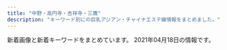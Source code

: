 ```yaml
---
title: "中野・高円寺・吉祥寺・三鷹"
description: "キーワード別にの巨乳アジアン・チャイナエステ嬢情報をまとめました。"
---
```


新着画像と新着キーワードをまとめています。
2021年04月18日の情報です。

<DmmAffiliateIns />
<KeywordTable
  shops={
    [
    {
        "station": "JR\u963f\u4f50\u30f6\u8c37\u99c5\u5317\u53e3",
        "img_links": [
            "http://massage.black/images/s02.jpg",
            "http://massage.black/images/s01.jpg",
            "http://massage.black/images/s03.jpg",
            "http://massage.black/images/qr.jpg",
            "http://massage.black/images/info.png",
            "http://massage.black/images/img02.jpg",
            "http://massage.black/images/img04.jpg",
            "http://massage.black/images/kan.jpg"
        ],
        "url": "http://massage.black/",
        "keywords": {},
        "name": "\u693f"
    },
    {
        "url": "http://suityuka.info/",
        "station": "\u4e2d\u91ce\u5742\u4e0a\u99c5A1\u53e3",
        "keywords": {
            "85": 2,
            "89": 6,
            "88": 6
        },
        "name": "\u6c34\u4e2d\u82b1",
        "img_links": [
            "http://suityuka.info/img/miki1.jpg",
            "http://www.suityuka.info/img/miho1.jpg",
            "http://www.suityuka.info/images/m04.jpg",
            "http://suityuka.info/img/yuri1.jpg",
            "http://www.suityuka.info/img/yuri1.jpg",
            "http://suityuka.info/i/gals/yuri1.jpg",
            "http://www.suityuka.info/img/miki1.jpg",
            "http://suityuka.info/img/mihoi1.jpg",
            "http://suityuka.info/images/m02.jpg",
            "http://suityuka.info/images/m03.jpg",
            "http://suityuka.info/i/gals/miho1.jpg",
            "http://suityuka.info/images/m04.jpg",
            "http://www.suityuka.info/images/m03.jpg",
            "http://suityuka.info/i/images/yuri1.jpg",
            "http://www.suityuka.info/i/images/yuri1.jpg",
            "http://suityuka.info/img/rumi1.jpg",
            "http://suityuka.info/i/gals/miki1.jpg",
            "http://suityuka.info/i/gals/rumi1.jpg",
            "http://suityuka.info/img/miho1.jpg",
            "http://www.suityuka.info/images/m02.jpg"
        ]
    },
    {
        "url": "http://lacure.oks.bz/",
        "keywords": {
            "85": 1,
            "\u30bb\u30af\u30b7\u30fc": 3,
            "D": 2,
            "87": 1,
            "86": 2,
            "C": 2
        },
        "station": "JR\u837b\u7aaa\u99c5\u5357\u53e3",
        "name": "\u30e9\u30ad\u30e5\u30a2",
        "img_links": [
            "http://lacure.oks.bz/images/face_bj1.png",
            "http://lacure.oks.bz/images/s_staff.png",
            "http://lacure.oks.bz/photos/sites/19/2021/01/2021011112261593.jpg",
            "http://lacure.oks.bz/images/room1.jpg",
            "http://lacure.oks.bz/photos/sites/19/2021/01/2021011112261833.jpg",
            "http://lacure.oks.bz/photos/sites/19/2017/06/staff1-e1523757806454.jpg",
            "http://lacure.oks.bz/photos/sites/19/2021/01/2021011112443789.jpg",
            "http://lacure.oks.bz/photos/sites/19/2021/01/2021011112261516.jpg",
            "http://lacure.oks.bz/images/m1.jpg",
            "http://lacure.oks.bz/photos/sites/19/2021/01/202101111226185.jpg",
            "http://lacure.oks.bz/images/pick.jpg",
            "http://lacure.oks.bz/photos/sites/19/2021/01/2021011112261995.jpg",
            "http://lacure.oks.bz/images/news.jpg",
            "http://lacure.oks.bz/photos/sites/19/2021/01/2021011112261438.jpg",
            "http://lacure.oks.bz/photos/sites/19/2021/01/2021011112261455.jpg",
            "http://lacure.oks.bz/photos/sites/19/2021/01/2021011112261794.jpg",
            "http://lacure.oks.bz/images/room2.jpg",
            "http://lacure.oks.bz/images/m4.jpg",
            "http://lacure.oks.bz/photos/sites/19/2021/01/2021010611082189.jpg",
            "http://lacure.oks.bz/images/room3.jpg",
            "http://lacure.oks.bz/images/room4.jpg",
            "http://lacure.oks.bz/images/1.jpg",
            "http://lacure.oks.bz/photos/sites/19/2021/01/202101111226158.jpg",
            "http://lacure.oks.bz/photos/sites/19/2021/01/2021011112261964.jpg",
            "http://lacure.oks.bz/photos/sites/19/2021/01/2021011112393578.jpg",
            "http://lacure.oks.bz/photos/sites/19/2021/01/2021011112261714.jpg",
            "http://lacure.oks.bz/photos/sites/19/2021/01/2021011112261830.jpg",
            "http://lacure.oks.bz/photos/sites/19/2021/01/2021011112394134.jpg",
            "http://lacure.oks.bz/images/top.jpg",
            "http://lacure.oks.bz/images/m2.jpg",
            "http://lacure.oks.bz/images/mobile.jpg",
            "http://lacure.oks.bz/photos/sites/19/2021/01/2021011112261781.jpg",
            "http://lacure.oks.bz/photos/sites/19/2020/06/2020062110315080.jpg",
            "http://lacure.oks.bz/images/m3.jpg",
            "http://lacure.oks.bz/images/face.jpg"
        ]
    },
    {
        "station": "JR\u4e2d\u91ce\u99c5\u5357\u53e3",
        "keywords": {
            "\u30bb\u30af\u30b7\u30fc": 1
        },
        "url": "http://heal-rlx.com/",
        "name": "Angelica\u30fb\u30a2\u30f3\u30b8\u30a7\u30ea\u30ab",
        "img_links": [
            "http://heal-rlx.com/images/campaign2.jpg",
            "http://heal-rlx.com/images/access/kanban.jpg",
            "http://heal-rlx.com/images/access/road1.jpg",
            "http://heal-rlx.com/scdl/staff/10102.jpg",
            "http://heal-rlx.com/scdl/staff/10132.jpg",
            "http://heal-rlx.com/images/access/road4.jpg",
            "http://heal-rlx.com/scdl/staff/10031.jpg",
            "http://heal-rlx.com/scdl/staff/10041.jpg",
            "http://heal-rlx.com/scdl/staff/10122.jpg",
            "http://heal-rlx.com/images/access/road2.jpg",
            "http://heal-rlx.com/images/gallery/gallery01.jpg",
            "http://heal-rlx.com/scdl/staff/10111.jpg",
            "http://heal-rlx.com/images/sptel.png",
            "http://heal-rlx.com/scdl/staff/10011.jpg",
            "http://heal-rlx.com/images/gallery/gallery02.jpg",
            "http://heal-rlx.com/images/campaign1.jpg",
            "http://heal-rlx.com/scdl/staff/10121.jpg",
            "http://heal-rlx.com/scdl/staff/10101.jpg",
            "http://heal-rlx.com/scdl/staff/10071.jpg",
            "http://heal-rlx.com/scdl/staff/10131.jpg",
            "http://heal-rlx.com/images/access/road3.jpg",
            "http://heal-rlx.com/images/access/roaddm.png",
            "http://heal-rlx.com/images/rec.jpg",
            "http://heal-rlx.com/images/sptod.png",
            "http://heal-rlx.com/images/gallery/gallery03.jpg",
            "http://heal-rlx.com/scdl/staff/10141.jpg",
            "http://heal-rlx.com/scdl/staff/10051.jpg"
        ]
    },
    {
        "img_links": [],
        "keywords": {},
        "url": "http://aes-heal.com/",
        "station": "\u4e0a\u77f3\u795e\u4e95\u99c5\u5317\u53e3",
        "name": "\u91d1\u306e\u6708"
    },
    {
        "img_links": [],
        "url": "https://xyz-relax.com/",
        "name": "\u9999\u604b",
        "keywords": {},
        "station": "\u65b9\u5357\u753a\u99c52\u756a\u51fa\u53e3"
    },
    {
        "keywords": {},
        "img_links": [
            "http://jewelry-hak.xyz/_src/50627327/wechatimg590.jpg",
            "http://jewelry-hak.xyz/_src/50627227/wechatimg586.jpg",
            "http://jewelry-hak.xyz/_src/50627320/wechatimg585.jpg",
            "http://jewelry-hak.xyz/_src/38511790/cam4.jpg",
            "http://jewelry-hak.xyz/_src/50627323/wechatimg691.jpg",
            "http://jewelry-hak.xyz/_src/38625720/wechatimg541.jpg",
            "http://jewelry-hak.xyz/_src/50627328/wechatimg590.jpg",
            "http://jewelry-hak.xyz/_src/49618165/slider1.jpg",
            "http://jewelry-hak.xyz/_src/38511793/navinavi_02.png",
            "http://jewelry-hak.xyz/_src/50627325/wechatimg691.jpg",
            "http://jewelry-hak.xyz/_src/38511788/cam3.jpg",
            "http://jewelry-hak.xyz/_src/50627226/wechatimg586.jpg",
            "http://jewelry-hak.xyz/_src/50627324/wechatimg691.jpg",
            "http://jewelry-hak.xyz/_src/38511719/wechatimg570.jpg",
            "http://jewelry-hak.xyz/_src/38511785/cam2.jpg",
            "http://jewelry-hak.xyz/_src/38511776/4.jpg",
            "http://jewelry-hak.xyz/_src/53696933/wechatimg169_20210226172333400.jpg",
            "http://jewelry-hak.xyz/_src/49642825/mmexport1604298600845.jpg",
            "http://jewelry-hak.xyz/_src/38511746/wechatimg30.jpg",
            "http://jewelry-hak.xyz/_src/38511721/wechatimg571.jpg",
            "http://jewelry-hak.xyz/_src/38511779/line.png",
            "http://jewelry-hak.xyz/_src/50627215/wechatimg914.jpg",
            "http://jewelry-hak.xyz/_src/50627316/wechatimg584_20201202144744254.jpg",
            "http://jewelry-hak.xyz/_src/53696934/wechatimg166.jpg",
            "http://jewelry-hak.xyz/_src/38513880/cam.jpg",
            "http://jewelry-hak.xyz/_src/38511760/wechatimg30.jpg",
            "http://jewelry-hak.xyz/_src/50627205/wechatimg691.jpg",
            "http://jewelry-hak.xyz/_src/38511781/img20200108162027140241.png",
            "http://jewelry-hak.xyz/_src/38511749/wechatimg561.jpg",
            "http://jewelry-hak.xyz/_src/50627214/wechatimg914.jpg",
            "http://jewelry-hak.xyz/_src/50627318/wechatimg585.jpg",
            "http://jewelry-hak.xyz/_src/50627326/wechatimg590.jpg",
            "http://jewelry-hak.xyz/_src/38511786/cam2.jpg",
            "http://jewelry-hak.xyz/_src/38511787/cam3.jpg",
            "http://jewelry-hak.xyz/_src/38511777/line.png",
            "http://jewelry-hak.xyz/_src/50627202/wechatimg585.jpg",
            "http://jewelry-hak.xyz/_src/49611182/wechatimg48_20210118145652340.jpg",
            "http://jewelry-hak.xyz/_src/53696931/wechatimg169_20210226172333400.jpg",
            "http://jewelry-hak.xyz/_src/53696935/wechatimg166.jpg",
            "http://jewelry-hak.xyz/_src/50627319/wechatimg585.jpg",
            "http://jewelry-hak.xyz/_src/38511754/wechatimg47_20210118145652388.jpg",
            "http://jewelry-hak.xyz/_src/38511791/navinavi_01.png",
            "http://jewelry-hak.xyz/_src/53696950/line.png",
            "http://jewelry-hak.xyz/_src/49611183/wechatimg48_20210118145652340.jpg",
            "http://jewelry-hak.xyz/_src/38511774/2.jpg",
            "http://jewelry-hak.xyz/_src/38511751/wechatimg561.jpg",
            "http://jewelry-hak.xyz/_src/53696927/wechatimg169_20210226172333400.jpg",
            "http://jewelry-hak.xyz/_src/49611181/wechatimg48_20210118145652340.jpg",
            "http://jewelry-hak.xyz/_src/38511723/wechatimg569_20201101131633190.jpg",
            "http://jewelry-hak.xyz/_src/50627225/wechatimg586.jpg",
            "http://jewelry-hak.xyz/_src/50627317/wechatimg584_20201202144744254.jpg",
            "http://jewelry-hak.xyz/_src/50627213/wechatimg914.jpg",
            "http://jewelry-hak.xyz/_src/53696932/wechatimg169_20210226172333400.jpg",
            "http://jewelry-hak.xyz/_src/38511789/cam4.jpg",
            "http://jewelry-hak.xyz/_src/50627315/wechatimg584_20201202144744254.jpg",
            "http://jewelry-hak.xyz/_src/50627206/wechatimg691.jpg",
            "http://jewelry-hak.xyz/_src/53696936/wechatimg166.jpg",
            "http://jewelry-hak.xyz/_src/49618155/slider2.jpg",
            "http://jewelry-hak.xyz/_src/38511775/3.jpg",
            "http://jewelry-hak.xyz/_src/38511750/wechatimg561.jpg",
            "http://jewelry-hak.xyz/_src/38511753/wechatimg47_20210118145652388.jpg",
            "http://jewelry-hak.xyz/_src/50627203/wechatimg585.jpg",
            "http://jewelry-hak.xyz/_src/39952823/line.png",
            "http://jewelry-hak.xyz/_src/38511752/wechatimg47_20210118145652388.jpg",
            "http://jewelry-hak.xyz/_src/38511717/wechatimg568.jpg",
            "http://jewelry-hak.xyz/_src/38513882/cam.jpg",
            "http://jewelry-hak.xyz/_src/53696926/wechatimg166.jpg"
        ],
        "station": "JR\u9ad8\u5186\u5bfa\u99c5\u5317\u53e3",
        "name": "\u30a2\u30ef\u30a2\u30ef\u30d5\u30a7\u30a2\u30ea\u30fc",
        "url": "http://jewelry-hak.xyz/"
    },
    {
        "name": "\u30d0\u30ca\u30ca",
        "url": "http://arm-esthe.com/",
        "keywords": {},
        "station": "\u4e0a\u77f3\u795e\u4e95\u99c5\u5357\u53e3",
        "img_links": [
            "http://arm-esthe.com/staff/sakura/01.jpg",
            "http://arm-esthe.com/images/staff_bj3.jpg",
            "http://arm-esthe.com/images/staff0.jpg",
            "http://arm-esthe.com/images/s_staff.png",
            "http://arm-esthe.com/images/s_link.png",
            "http://arm-esthe.com/images/top.jpg",
            "http://arm-esthe.com/staff/kaori/01.jpg",
            "http://arm-esthe.com/staff/maya/01.jpg",
            "http://arm-esthe.com/staff/rika/01.jpg",
            "http://arm-esthe.com/staff/ann/01.jpg",
            "http://arm-esthe.com/staff/nana/01.jpg",
            "http://arm-esthe.com/images/news_bj3.jpg",
            "http://arm-esthe.com/images/s_news.png"
        ]
    },
    {
        "station": "\u6771\u9ad8\u5186\u5bfa\u99c5",
        "url": "http://www.relaxation-hana.xyz/",
        "img_links": [
            "http://www.relaxation-hana.xyz/files/007-03.jpg",
            "http://www.relaxation-hana.xyz/files/007-02.jpg",
            "http://www.relaxation-hana.xyz/files/005-03.jpg",
            "http://www.relaxation-hana.xyz/images/index_sm.png",
            "http://www.relaxation-hana.xyz/images/icon_top.png",
            "http://www.relaxation-hana.xyz/files/005-02.jpg",
            "http://www.relaxation-hana.xyz/files/006.jpg",
            "http://www.relaxation-hana.xyz/images/icon_tel.png",
            "http://www.relaxation-hana.xyz/files/008-03.jpg",
            "http://www.relaxation-hana.xyz/images/icon_staff.png",
            "http://www.relaxation-hana.xyz/files/006-02.jpg",
            "http://www.relaxation-hana.xyz/images/btn2.png",
            "http://www.relaxation-hana.xyz/images/mainImg_sub.jpg",
            "http://www.relaxation-hana.xyz/files/004-02.jpg",
            "http://www.relaxation-hana.xyz/files/001-03.jpg",
            "http://www.relaxation-hana.xyz/files/005.jpg",
            "http://www.relaxation-hana.xyz/files/001.jpg",
            "http://www.relaxation-hana.xyz/files/008.jpg",
            "http://www.relaxation-hana.xyz/images/icon_info.png",
            "http://www.relaxation-hana.xyz/files/007.jpg",
            "http://www.relaxation-hana.xyz/files/004.jpg",
            "http://www.relaxation-hana.xyz/files/006-03.jpg",
            "http://www.relaxation-hana.xyz/files/001-02.jpg",
            "http://www.relaxation-hana.xyz/files/008-02.jpg",
            "http://www.relaxation-hana.xyz/files/004-03.jpg"
        ],
        "name": "\u30ea\u30e9\u30af\u30bc\u30fc\u30b7\u30e7\u30f3\u83ef",
        "keywords": {
            "86": 8,
            "C": 12,
            "87": 8,
            "D": 12,
            "85": 8
        }
    },
    {
        "station": "JR\u837b\u7aaa\u99c5\u5317\u53e3",
        "keywords": {
            "\u304a\u3063\u3071\u3044": 1,
            "\u80f8": 2,
            "\u30bb\u30af\u30b7\u30fc": 1,
            "F": 3,
            "\u5de8\u4e73": 3,
            "\u4e73": 3
        },
        "name": "Pure Heart",
        "url": "https://pureheart.tokyo/",
        "img_links": [
            "https://pureheart.tokyo/sites/default/files/pictures/2018-06/emi_001.jpg",
            "https://pureheart.tokyo/sites/default/files/pictures/2019-10/19101002.jpg",
            "https://pureheart.tokyo/sites/default/files/pictures/2020-06/riri_001.jpg",
            "https://pureheart.tokyo/sites/default/files/pictures/2018-06/aya_001.jpg",
            "https://pureheart.tokyo/sites/default/files/pictures/2018-09/miyuki_002_0.jpg",
            "https://pureheart.tokyo/sites/default/files/styles/large/public/pictures/2018-01/risa_001_6.jpg",
            "https://pureheart.tokyo/sites/default/files/inline-images/PA311701.jpg",
            "https://pureheart.tokyo/sites/default/files/styles/large/public/pictures/2019-10/19101002.jpg",
            "https://pureheart.tokyo/sites/default/files/styles/large/public/pictures/2019-02/miki_001_0.jpg",
            "https://pureheart.tokyo/sites/default/files/pictures/2018-01/risa_001_6.jpg",
            "https://pureheart.tokyo/sites/default/files/pictures/2020-04/erina_005.jpg",
            "https://pureheart.tokyo/sites/default/files/pictures/2018-12/shizuka_001_2.jpg",
            "https://pureheart.tokyo/sites/default/files/pictures/2021-02/rio_001_0.jpg",
            "https://pureheart.tokyo/sites/default/files/inline-images/PA311702.jpg",
            "https://pureheart.tokyo/sites/default/files/pictures/2020-04/ai_003.jpg",
            "https://pureheart.tokyo/sites/default/files/pictures/2019-02/miki_001_0.jpg",
            "https://pureheart.tokyo/sites/default/files/pictures/2021-01/rize_004_1.jpg",
            "https://pureheart.tokyo/sites/default/files/pictures/2018-06/noa_001.jpg",
            "https://pureheart.tokyo/sites/default/files/pictures/2020-11/asami_001.jpg"
        ]
    },
    {
        "img_links": [
            "http://es-chocolat.xyz/_src/18134404/navi_05.png",
            "http://es-chocolat.xyz/_src/18134152/sign.png",
            "http://es-chocolat.xyz/_src/22138641/bottom.png",
            "http://es-chocolat.xyz/_src/18134319/bktolist.png",
            "http://es-chocolat.xyz/_src/22138560/navi_04.png",
            "http://es-chocolat.xyz/_src/50013861/stafflist2.png",
            "http://es-chocolat.xyz/_src/18134426/s3_20171130213911574.png",
            "http://es-chocolat.xyz/_src/22138581/sign.png",
            "http://es-chocolat.xyz/_src/18134213/bottom.png",
            "http://es-chocolat.xyz/_src/44966911/navi_04.png",
            "http://es-chocolat.xyz/_src/33130062/bktotop.png",
            "http://es-chocolat.xyz/_src/50013751/bktolist.png",
            "http://es-chocolat.xyz/_src/50013877/wechatimg215.jpg",
            "http://es-chocolat.xyz/_src/33129977/navi_04.png",
            "http://es-chocolat.xyz/_src/18133945/22.png",
            "http://es-chocolat.xyz/_src/33627306/bktolist.png",
            "http://es-chocolat.xyz/_src/22731317/bktolist.png",
            "http://es-chocolat.xyz/_src/33627304/navi_04.png",
            "http://es-chocolat.xyz/_src/50013753/navi_04.png",
            "http://es-chocolat.xyz/_src/18134339/sign.png",
            "http://es-chocolat.xyz/_src/50013858/stafflist.png",
            "http://es-chocolat.xyz/_src/33626992/stafflist.png",
            "http://es-chocolat.xyz/_src/20562490/img20181212223846686715.png",
            "http://es-chocolat.xyz/_src/18133990/sign.png",
            "http://es-chocolat.xyz/_src/44966913/3_15.png",
            "http://es-chocolat.xyz/_src/20562432/navi_04.png",
            "http://es-chocolat.xyz/_src/22138622/3_20181127194254125.jpg",
            "http://es-chocolat.xyz/_src/22138583/22.png",
            "http://es-chocolat.xyz/_src/44966915/bktolist.png",
            "http://es-chocolat.xyz/_src/18133970/3_15.png",
            "http://es-chocolat.xyz/_src/18134356/7.jpg",
            "http://es-chocolat.xyz/_src/18133956/botoom1.jpg",
            "http://es-chocolat.xyz/_src/18134390/g2.png",
            "http://es-chocolat.xyz/_src/18134391/g3.png",
            "http://es-chocolat.xyz/_src/18134412/navi2_02.png",
            "http://es-chocolat.xyz/_src/18134400/navi_03.png",
            "http://es-chocolat.xyz/_src/18134381/22.png",
            "http://es-chocolat.xyz/_src/18134420/navi2_06.png",
            "http://es-chocolat.xyz/_src/18134038/sign.png",
            "http://es-chocolat.xyz/_src/18134312/navi_04.png",
            "http://es-chocolat.xyz/_src/22138645/sign.png",
            "http://es-chocolat.xyz/_src/44966941/bktotop.png",
            "http://es-chocolat.xyz/_src/22731321/1_20181127194254048.jpg",
            "http://es-chocolat.xyz/_src/18133943/sign.png",
            "http://es-chocolat.xyz/_src/18133950/3_15.png",
            "http://es-chocolat.xyz/_src/22138554/navi_04.png",
            "http://es-chocolat.xyz/_src/18134408/navi_07.png",
            "http://es-chocolat.xyz/_src/18134196/navi_04.png",
            "http://es-chocolat.xyz/_src/22731312/1_20181127194254048.jpg",
            "http://es-chocolat.xyz/_src/33130661/img20190609213421023161.png",
            "http://es-chocolat.xyz/_src/18134155/bktotop.png",
            "http://es-chocolat.xyz/_src/50013797/stafflist.png",
            "http://es-chocolat.xyz/_src/18134357/navi_04.png",
            "http://es-chocolat.xyz/_src/50013774/sign.png",
            "http://es-chocolat.xyz/_src/33627299/navi_04.png",
            "http://es-chocolat.xyz/_src/18134375/bottom.png",
            "http://es-chocolat.xyz/_src/33130040/img20190609202615051222.jpg",
            "http://es-chocolat.xyz/_src/22731319/navi_04.png",
            "http://es-chocolat.xyz/_src/50013755/stafflist2.png",
            "http://es-chocolat.xyz/_src/22731342/22.png",
            "http://es-chocolat.xyz/_src/20562430/bktolist.png",
            "http://es-chocolat.xyz/_src/22138721/3_20181127194254125.jpg",
            "http://es-chocolat.xyz/_src/44966918/navi_04.png",
            "http://es-chocolat.xyz/_src/20562690/img20181212223846686715.png",
            "http://es-chocolat.xyz/_src/50013747/navi_04.png",
            "http://es-chocolat.xyz/_src/18134396/navi_01.png",
            "http://es-chocolat.xyz/_src/22353698/wechatimg226.jpg",
            "http://es-chocolat.xyz/_src/22138562/2_20181127194254098.jpg",
            "http://es-chocolat.xyz/_src/22138620/3_15.png",
            "http://es-chocolat.xyz/_src/49902403/34.pic.jpg",
            "http://es-chocolat.xyz/_src/20562434/4_20181127194254122.jpg",
            "http://es-chocolat.xyz/_src/18133992/22.png",
            "http://es-chocolat.xyz/_src/22138584/bktotop.png",
            "http://es-chocolat.xyz/_src/50013793/3_15.png",
            "http://es-chocolat.xyz/_src/49902396/31.jpg",
            "http://es-chocolat.xyz/_src/33129976/img20190609202615063658.jpg",
            "http://es-chocolat.xyz/_src/50013776/22.png",
            "http://es-chocolat.xyz/_src/18134424/s2_20171130213856051.png",
            "http://es-chocolat.xyz/_src/49902393/30.pic.jpg",
            "http://es-chocolat.xyz/_src/18134186/22.png",
            "http://es-chocolat.xyz/_src/18134089/7.jpg",
            "http://es-chocolat.xyz/_src/18134316/6_20181127194254137.jpg",
            "http://es-chocolat.xyz/_src/22731315/3_15.png",
            "http://es-chocolat.xyz/_src/22731336/bottom.png",
            "http://es-chocolat.xyz/_src/18134342/bktotop.png",
            "http://es-chocolat.xyz/_src/50013795/bktolist.png",
            "http://es-chocolat.xyz/_src/28251430/img20181212223846686715.png",
            "http://es-chocolat.xyz/_src/22138623/navi_04.png",
            "http://es-chocolat.xyz/_src/18134217/sign.png",
            "http://es-chocolat.xyz/_src/33130677/img20190609220130143215.jpg",
            "http://es-chocolat.xyz/_src/44966950/wechatimg32.jpg",
            "http://es-chocolat.xyz/_src/18134184/sign.png",
            "http://es-chocolat.xyz/_src/18134165/3_15.png",
            "http://es-chocolat.xyz/_src/22731498/1_20181127194254048.jpg",
            "http://es-chocolat.xyz/_src/50013742/stafflist.png",
            "http://es-chocolat.xyz/_src/50013770/bottom.png",
            "http://es-chocolat.xyz/_src/18134402/navi_04.png",
            "http://es-chocolat.xyz/_src/33130171/img20190609213421010769.png",
            "http://es-chocolat.xyz/_src/18134389/g1.png",
            "http://es-chocolat.xyz/_src/44966909/stafflist.png",
            "http://es-chocolat.xyz/_src/49902398/32.pic.jpg",
            "http://es-chocolat.xyz/_src/22731343/bktotop.png",
            "http://es-chocolat.xyz/_src/22138556/3_15.png",
            "http://es-chocolat.xyz/_src/50013791/navi_04.png",
            "http://es-chocolat.xyz/_src/33130662/img20190609213421010769.png",
            "http://es-chocolat.xyz/_src/33130061/22.png",
            "http://es-chocolat.xyz/_src/18134359/bktolist.png",
            "http://es-chocolat.xyz/_src/18134422/s1_20171130213841322.png",
            "http://es-chocolat.xyz/_src/33130175/img20190609213421023161.png",
            "http://es-chocolat.xyz/_src/33129979/bktolist.png",
            "http://es-chocolat.xyz/_src/18134180/bottom.png",
            "http://es-chocolat.xyz/_src/18134416/navi2_04.png",
            "http://es-chocolat.xyz/_src/18134353/3_15.png",
            "http://es-chocolat.xyz/_src/18134227/6_20181127194254137.jpg",
            "http://es-chocolat.xyz/_src/50013777/bktotop.png",
            "http://es-chocolat.xyz/_src/18134087/6_20181127194254137.jpg",
            "http://es-chocolat.xyz/_src/49902408/36.pic.jpg",
            "http://es-chocolat.xyz/_src/50013749/3_15.png",
            "http://es-chocolat.xyz/_src/22731313/navi_04.png",
            "http://es-chocolat.xyz/_src/22138558/bktolist.png",
            "http://es-chocolat.xyz/_src/18134414/navi2_03.png",
            "http://es-chocolat.xyz/_src/22731555/wechatimg255.jpg",
            "http://es-chocolat.xyz/_src/18134198/3_15.png",
            "http://es-chocolat.xyz/_src/33130055/bottom.png",
            "http://es-chocolat.xyz/_src/20562455/22.png",
            "http://es-chocolat.xyz/_src/33627329/bktotop.png",
            "http://es-chocolat.xyz/_src/20562456/bktotop.png",
            "http://es-chocolat.xyz/_src/33627570/695c3f0fd79807afc049cea9c67e75e.jpg",
            "http://es-chocolat.xyz/_src/20562449/bottom.png",
            "http://es-chocolat.xyz/_src/22138648/bktotop.png",
            "http://es-chocolat.xyz/_src/18134351/navi_04.png",
            "http://es-chocolat.xyz/_src/20469703/slider2.jpg",
            "http://es-chocolat.xyz/_src/44966940/22.png",
            "http://es-chocolat.xyz/_src/18134219/22.png",
            "http://es-chocolat.xyz/_src/18134428/s4_20171130213927087.png",
            "http://es-chocolat.xyz/_src/49902405/35.pic.jpg",
            "http://es-chocolat.xyz/_src/18134335/bottom.png",
            "http://es-chocolat.xyz/_src/50013798/navi_04.png",
            "http://es-chocolat.xyz/_src/22138577/bottom.png",
            "http://es-chocolat.xyz/_src/50013743/stafflist2.png",
            "http://es-chocolat.xyz/_src/18134163/navi_04.png",
            "http://es-chocolat.xyz/_src/33129974/3_15.png",
            "http://es-chocolat.xyz/_src/20562416/navi_04.png",
            "http://es-chocolat.xyz/_src/50013820/22.png",
            "http://es-chocolat.xyz/_src/18134317/navi_04.png",
            "http://es-chocolat.xyz/_src/18134418/navi2_05.png",
            "http://es-chocolat.xyz/_src/18134314/3_15.png",
            "http://es-chocolat.xyz/_src/22138618/navi_04.png",
            "http://es-chocolat.xyz/_src/18133968/navi_04.png",
            "http://es-chocolat.xyz/_src/18133986/bottom.png",
            "http://es-chocolat.xyz/_src/33130002/bktotop.png",
            "http://es-chocolat.xyz/_src/33627328/22.png",
            "http://es-chocolat.xyz/_src/50013818/sign.png",
            "http://es-chocolat.xyz/_src/44966949/stafflist.png",
            "http://es-chocolat.xyz/_src/18134019/3_15.png",
            "http://es-chocolat.xyz/_src/22138733/staffs.png",
            "http://es-chocolat.xyz/_src/33130671/img20190609215859327948.jpg",
            "http://es-chocolat.xyz/_src/49902400/33.pic.jpg",
            "http://es-chocolat.xyz/_src/18134042/bktotop.png",
            "http://es-chocolat.xyz/_src/18134398/navi_02.png",
            "http://es-chocolat.xyz/_src/33627326/sign.png",
            "http://es-chocolat.xyz/_src/22138625/bktolist.png",
            "http://es-chocolat.xyz/_src/50013821/bktotop.png",
            "http://es-chocolat.xyz/_src/33627322/bottom.png",
            "http://es-chocolat.xyz/_src/18133948/navi_04.png",
            "http://es-chocolat.xyz/_src/18133965/bktotop.png",
            "http://es-chocolat.xyz/_src/50013814/bottom.png",
            "http://es-chocolat.xyz/_src/18134379/sign.png",
            "http://es-chocolat.xyz/_src/18134228/7.jpg",
            "http://es-chocolat.xyz/_src/18133993/bktotop.png",
            "http://es-chocolat.xyz/_src/33130036/bktolist.png",
            "http://es-chocolat.xyz/_src/18134131/navi_04.png",
            "http://es-chocolat.xyz/_src/33130032/navi_04.png",
            "http://es-chocolat.xyz/_src/50013879/wechatimg213.jpg",
            "http://es-chocolat.xyz/_src/18134187/bktotop.png",
            "http://es-chocolat.xyz/_src/18134017/navi_04.png",
            "http://es-chocolat.xyz/_src/18134220/bktotop.png",
            "http://es-chocolat.xyz/_src/44966917/stafflist.png",
            "http://es-chocolat.xyz/_src/18134341/22.png",
            "http://es-chocolat.xyz/_src/18133937/img20180424160806536942.png",
            "http://es-chocolat.xyz/_src/33130059/sign.png",
            "http://es-chocolat.xyz/_src/33129995/bottom.png",
            "http://es-chocolat.xyz/_src/18134382/bktotop.png",
            "http://es-chocolat.xyz/_src/44966938/sign.png",
            "http://es-chocolat.xyz/_src/33130001/22.png",
            "http://es-chocolat.xyz/_src/44966934/bottom.png",
            "http://es-chocolat.xyz/_src/33130038/navi_04.png",
            "http://es-chocolat.xyz/_src/33627567/stafflist.png",
            "http://es-chocolat.xyz/_src/33129999/sign.png",
            "http://es-chocolat.xyz/_src/33627303/stafflist.png",
            "http://es-chocolat.xyz/_src/18134034/bottom.png",
            "http://es-chocolat.xyz/_src/18134410/navi2_01.png",
            "http://es-chocolat.xyz/_src/18134133/3_15.png",
            "http://es-chocolat.xyz/_src/33129972/navi_04.png",
            "http://es-chocolat.xyz/_src/22138647/22.png",
            "http://es-chocolat.xyz/_src/18134148/bottom.png",
            "http://es-chocolat.xyz/_src/18134406/navi_06.png",
            "http://es-chocolat.xyz/_src/18133963/bottom.png",
            "http://es-chocolat.xyz/_src/18134040/22.png",
            "http://es-chocolat.xyz/_src/33627301/3_15.png",
            "http://es-chocolat.xyz/_src/22138713/3_20181127194254125.jpg",
            "http://es-chocolat.xyz/_src/33130034/3_15.png",
            "http://es-chocolat.xyz/_src/20562453/sign.png",
            "http://es-chocolat.xyz/_src/22731340/sign.png",
            "http://es-chocolat.xyz/_src/18134154/22.png",
            "http://es-chocolat.xyz/_src/20562428/3_15.png"
        ],
        "url": "http://es-chocolat.xyz/",
        "keywords": {
            "86": 32,
            "85": 13,
            "87": 8,
            "84": 9
        },
        "name": "\u30b7\u30e7\u30b3\u30e9",
        "station": "JR\u837b\u7aaa\u99c5\u897f\u53e3"
    },
    {
        "station": "JR\u837b\u7aaa\u99c5\u5357\u53e3",
        "keywords": {},
        "name": "\u30bd\u30d7\u30e9\u30ce",
        "url": "https://x-aroma.com/",
        "img_links": []
    },
    {
        "keywords": {
            "85": 2,
            "D": 2,
            "86": 3,
            "88": 4
        },
        "url": "http://yumi-haru.work/",
        "img_links": [
            "http://yumi-haru.work/img/th.png",
            "http://yumi-haru.work/sp/img/sta12.jpg",
            "http://yumi-haru.work/sp/img/add.jpg",
            "http://yumi-haru.work/sp/img/sys.jpg",
            "http://yumi-haru.work/sp/img/sta8.jpg",
            "http://yumi-haru.work/sp/img/time.jpg",
            "http://yumi-haru.work/sp/img/s13.jpg",
            "http://yumi-haru.work/img/s2.jpg",
            "http://yumi-haru.work/sp/img/tit.jpg",
            "http://yumi-haru.work/img/nos.jpg",
            "http://yumi-haru.work/img/s8.jpg",
            "http://yumi-haru.work/img/s3.jpg",
            "http://yumi-haru.work/sp/img/t-a.jpg",
            "http://yumi-haru.work/sp/img/pc.jpg",
            "http://yumi-haru.work/sp/img/s3.jpg",
            "http://yumi-haru.work/img/mo.png",
            "http://yumi-haru.work/sp/img/sta13.jpg",
            "http://yumi-haru.work/sp/img/tel2.jpg",
            "http://yumi-haru.work/sp/img/acc.jpg",
            "http://yumi-haru.work/sp/img/t-t.jpg",
            "http://yumi-haru.work/sp/img/t-r.jpg",
            "http://yumi-haru.work/sp/img/info.jpg",
            "http://yumi-haru.work/sp/img/tel.jpg",
            "http://yumi-haru.work/img/acc.jpg",
            "http://yumi-haru.work/img/s13.jpg",
            "http://yumi-haru.work/sp/img/s12.jpg",
            "http://yumi-haru.work/img/sta3.jpg",
            "http://yumi-haru.work/sp/img/botton.jpg",
            "http://yumi-haru.work/img/top2.png",
            "http://yumi-haru.work/sp/img/t-o.jpg",
            "http://yumi-haru.work/img/sta8.jpg",
            "http://yumi-haru.work/img/sta12.jpg",
            "http://yumi-haru.work/img/s12.jpg",
            "http://yumi-haru.work/sp/img/t-s.jpg",
            "http://yumi-haru.work/sp/img/pic.jpg",
            "http://yumi-haru.work/img/sta13.jpg",
            "http://yumi-haru.work/sp/img/s8.jpg",
            "http://yumi-haru.work/img/bb.png"
        ],
        "name": "\u3086\u307f\u306e\u306f\u308b",
        "station": "JR\u4e2d\u91ce\u99c5\u5357\u53e3"
    },
    {
        "url": "http://f-relax.net/",
        "keywords": {
            "86": 1,
            "88": 1,
            "90": 1,
            "C": 4,
            "85": 1
        },
        "station": "JR\u4e09\u9df9\u99c5\u5357\u53e3",
        "name": "\u30a8\u30b9\u30fb\u30c8\u30c3\u30d7",
        "img_links": [
            "http://f-relax.net/images/line.jpg",
            "http://f-relax.net/girl/01.jpg",
            "http://f-relax.net/images/index_06.jpg",
            "http://f-relax.net/images/info.jpg",
            "http://f-relax.net/images/acc.jpg",
            "http://f-relax.net/girl/04a.jpg",
            "http://f-relax.net/images/staff_09.jpg",
            "http://f-relax.net/images/rec_09.jpg",
            "http://f-relax.net/images/index_14.jpg",
            "http://f-relax.net/images/info_09.jpg",
            "http://f-relax.net/images/index_13.jpg",
            "http://f-relax.net/images/index_16.jpg",
            "http://f-relax.net/girl/01a.jpg",
            "http://f-relax.net/girl/02.jpg",
            "http://f-relax.net/images/01.jpg",
            "http://f-relax.net/images/index_02.jpg",
            "http://f-relax.net/girl/04.jpg",
            "http://f-relax.net/girl/01b.jpg",
            "http://f-relax.net/images/index_01.jpg",
            "http://f-relax.net/images/index_07.jpg",
            "http://f-relax.net/images/index_04.jpg",
            "http://f-relax.net/images/index_12.jpg",
            "http://f-relax.net/girl/02b.jpg",
            "http://f-relax.net/girl/04b.jpg",
            "http://f-relax.net/images/index_03.jpg",
            "http://f-relax.net/girl/03.jpg",
            "http://f-relax.net/images/index_11.jpg",
            "http://f-relax.net/images/sub_12.jpg",
            "http://f-relax.net/girl/02a.jpg",
            "http://f-relax.net/girl/03a.jpg",
            "http://f-relax.net/images/index_05.jpg",
            "http://f-relax.net/images/rec.jpg",
            "http://f-relax.net/images/02.jpg",
            "http://f-relax.net/girl/03b.jpg"
        ]
    },
    {
        "url": "http://www.aroma-rosa.info/",
        "name": "\u30ed\u30fc\u30b6",
        "station": "JR\u837b\u7aaa\u99c5\u897f\u53e3",
        "img_links": [
            "http://www.aroma-rosa.info/files/006-02.jpg",
            "http://www.aroma-rosa.info/files/008-03.jpg",
            "http://www.aroma-rosa.info/images/m3.jpg",
            "http://www.aroma-rosa.info/images/rsubt4.png",
            "http://www.aroma-rosa.info/images/m2.jpg",
            "http://www.aroma-rosa.info/images/rsubt3.png",
            "http://www.aroma-rosa.info/images/rsubt6.png",
            "http://www.aroma-rosa.info/images/rsubt1.png",
            "http://www.aroma-rosa.info/files/016-03.jpg",
            "http://www.aroma-rosa.info/images/rsubt7.png",
            "http://www.aroma-rosa.info/images/b-tel.png",
            "http://www.aroma-rosa.info/files/005.jpg",
            "http://www.aroma-rosa.info/images/m6.jpg",
            "http://www.aroma-rosa.info/files/008.jpg",
            "http://www.aroma-rosa.info/images/m1.jpg",
            "http://www.aroma-rosa.info/files/013.jpg",
            "http://www.aroma-rosa.info/images/slider-img001.jpg",
            "http://www.aroma-rosa.info/files/004-02.jpg",
            "http://www.aroma-rosa.info/images/rsubt5.png",
            "http://www.aroma-rosa.info/files/014-02.jpg",
            "http://www.aroma-rosa.info/files/013-02.jpg",
            "http://www.aroma-rosa.info/images/tel2.png",
            "http://www.aroma-rosa.info/files/008-02.jpg",
            "http://www.aroma-rosa.info/files/002-03.jpg",
            "http://www.aroma-rosa.info/images/b-online.png",
            "http://www.aroma-rosa.info/images/m4.jpg",
            "http://www.aroma-rosa.info/images/rsubt2.png",
            "http://www.aroma-rosa.info/files/004-03.jpg",
            "http://www.aroma-rosa.info/files/003.jpg",
            "http://www.aroma-rosa.info/files/015.jpg",
            "http://www.aroma-rosa.info/files/005-03.jpg",
            "http://www.aroma-rosa.info/files/013-03.jpg",
            "http://www.aroma-rosa.info/files/015-02.jpg",
            "http://www.aroma-rosa.info/files/003-02.jpg",
            "http://www.aroma-rosa.info/files/016-02.jpg",
            "http://www.aroma-rosa.info/files/006.jpg",
            "http://www.aroma-rosa.info/files/004.jpg",
            "http://www.aroma-rosa.info/files/003-03.jpg",
            "http://www.aroma-rosa.info/files/005-02.jpg",
            "http://www.aroma-rosa.info/files/015-03.jpg",
            "http://www.aroma-rosa.info/files/014.jpg",
            "http://www.aroma-rosa.info/files/014-03.jpg",
            "http://www.aroma-rosa.info/files/002.jpg",
            "http://www.aroma-rosa.info/files/016.jpg",
            "http://www.aroma-rosa.info/files/002-02.jpg",
            "http://www.aroma-rosa.info/files/006-03.jpg",
            "http://www.aroma-rosa.info/images/slider-img002.jpg"
        ],
        "keywords": {
            "D": 56,
            "86": 8,
            "87": 32,
            "88": 8,
            "85": 24,
            "84": 8,
            "C": 24
        }
    },
    {
        "img_links": [],
        "name": "CUTE",
        "keywords": {},
        "station": "\u65b9\u5357\u753a\u99c52\u756a\u51fa\u53e3",
        "url": "https://cc-relax.com/"
    },
    {
        "station": "JR\u837b\u7aaa\u99c5\u5357\u53e3",
        "img_links": [
            "http://www.e-himawari.work/images/2.jpg",
            "http://www.e-himawari.work/img/ai2.jpg",
            "http://www.e-himawari.work/img/yui2.jpg",
            "http://www.e-himawari.work/img/ayumi2.jpg",
            "http://www.e-himawari.work/images/tel.jpg",
            "http://www.e-himawari.work/images/3.jpg",
            "http://www.e-himawari.work/img/kina2.jpg",
            "http://www.e-himawari.work/img/yuka2.jpg",
            "http://www.e-himawari.work/img/ayumi1.jpg",
            "http://www.e-himawari.work/images/news.jpg",
            "http://www.e-himawari.work/images/mobile.jpg",
            "http://www.e-himawari.work/img/yuka1.jpg",
            "http://www.e-himawari.work/images/7.jpg",
            "http://www.e-himawari.work/images/rec1.jpg",
            "http://www.e-himawari.work/img/momo1.jpg",
            "http://www.e-himawari.work/img/ai1.jpg",
            "http://www.e-himawari.work/images/6.jpg",
            "http://www.e-himawari.work/images/int2.jpg",
            "http://www.e-himawari.work/images/head.jpg",
            "http://www.e-himawari.work/img/nana1.jpg",
            "http://www.e-himawari.work/img/yui1.jpg",
            "http://www.e-himawari.work/images/up.png",
            "http://www.e-himawari.work/images/4.jpg",
            "http://www.e-himawari.work/images/1.jpg",
            "http://www.e-himawari.work/img/ayumi3.jpg",
            "http://www.e-himawari.work/img/ai3.jpg",
            "http://www.e-himawari.work/img/kina1.jpg",
            "http://www.e-himawari.work/images/sys.jpg",
            "http://www.e-himawari.work/img/kina3.jpg",
            "http://www.e-himawari.work/img/momo2.jpg",
            "http://www.e-himawari.work/images/ta.jpg",
            "http://www.e-himawari.work/images/int1.jpg",
            "http://www.e-himawari.work/images/5.jpg",
            "http://www.e-himawari.work/images/rec2.jpg",
            "http://www.e-himawari.work/images/staff_t.jpg",
            "http://www.e-himawari.work/images/interior_t.jpg"
        ],
        "keywords": {},
        "name": "\u6c34\u8272",
        "url": "http://www.e-himawari.work/"
    },
    {
        "img_links": [
            "https://jessica.relaxjp.com/css/staff/staff02.jpg",
            "https://jessica.relaxjp.com/css/nav/nav-004.png",
            "https://jessica.relaxjp.com/css/osusume02.jpg",
            "https://jessica.relaxjp.com/css/nav/nav-005.png",
            "https://jessica.relaxjp.com/css/nav/nav-006.png",
            "https://jessica.relaxjp.com/css/nav/nav-001.png",
            "https://jessica.relaxjp.com/css/nav/nav-003.png",
            "https://jessica.relaxjp.com/css/nav/nav-002.png",
            "https://jessica.relaxjp.com/css/staff/staff03.jpg",
            "https://jessica.relaxjp.com/css/staff/staff01.jpg",
            "https://jessica.relaxjp.com/css/tel.png",
            "https://jessica.relaxjp.com/css/top01.png"
        ],
        "keywords": {
            "87": 1,
            "89": 2,
            "D": 2,
            "C": 1
        },
        "name": "Jessica -\u30b8\u30a7\u30b7\u30ab-",
        "url": "https://jessica.relaxjp.com/",
        "station": "JR\u837b\u7aaa\u99c5\u897f\u53e3"
    },
    {
        "url": "http://esthe-taiwanspa.com/",
        "img_links": [
            "http://esthe-taiwanspa.com/img/1purazuma.png",
            "http://esthe-taiwanspa.com/img/mask01.jpg",
            "http://esthe-taiwanspa.com/img/topbg02.jpg",
            "http://esthe-taiwanspa.com/img/nana2.jpg",
            "http://esthe-taiwanspa.com/img/head_img.png",
            "http://esthe-taiwanspa.com/img/hina.jpg",
            "http://esthe-taiwanspa.com/img/rei02.jpg",
            "http://esthe-taiwanspa.com/img/corona-5.jpg",
            "http://esthe-taiwanspa.com/img/yuki.jpg",
            "http://esthe-taiwanspa.com/img/corona-2.jpg",
            "http://esthe-taiwanspa.com/img/aya001.jpg",
            "http://esthe-taiwanspa.com/img/mask05.jpg",
            "http://esthe-taiwanspa.com/img/kasumi.jpg",
            "http://esthe-taiwanspa.com/img/erika01.jpg",
            "http://esthe-taiwanspa.com/img/corona-3.jpg",
            "http://esthe-taiwanspa.com/img/3kenon.png",
            "http://esthe-taiwanspa.com/img/mami.jpg",
            "http://esthe-taiwanspa.com/img/photo_01.jpg",
            "http://esthe-taiwanspa.com/img/mask02.jpg",
            "http://esthe-taiwanspa.com/img/emi001.jpg",
            "http://esthe-taiwanspa.com/img/hitomi3.jpg",
            "http://esthe-taiwanspa.com/img/pagetop.png",
            "http://esthe-taiwanspa.com/img/megu01.jpg",
            "http://esthe-taiwanspa.com/img/4ugai.png",
            "http://esthe-taiwanspa.com/img/corona-4.jpg",
            "http://esthe-taiwanspa.com/img/mizuho03.jpg",
            "http://esthe-taiwanspa.com/img/coming.jpg",
            "http://esthe-taiwanspa.com/img/sara2.jpg",
            "http://esthe-taiwanspa.com/img/sara002.jpg",
            "http://esthe-taiwanspa.com/img/2biore.png",
            "http://esthe-taiwanspa.com/img/tel_img.png",
            "http://esthe-taiwanspa.com/img/mask03.jpg",
            "http://esthe-taiwanspa.com/img/mask04.jpg",
            "http://esthe-taiwanspa.com/img/anna.png",
            "http://esthe-taiwanspa.com/img/honoka02.jpg",
            "http://esthe-taiwanspa.com/img/ami.jpg"
        ],
        "name": "\u53f0\u6e7eSpa",
        "keywords": {},
        "station": "JR\u837b\u7aaa\u99c5\u897f\u53e3"
    },
    {
        "name": "TIAMO \u30c6\u30a3\u30a2\u30e2",
        "station": "JR\u837b\u7aaa\u99c5\u5357\u53e3",
        "url": "http://tiamo.est.cm/",
        "img_links": [],
        "keywords": {}
    },
    {
        "name": "Aroma Flower\uff5e\u30a2\u30ed\u30de\u30d5\u30e9\u30ef\u30fc\uff5e",
        "img_links": [
            "https://aro-flower.com/wp-content/themes/este/img/top-img03b.png",
            "https://aro-flower.com/wp-content/uploads/2020/12/1908765sa.jpg",
            "https://aro-flower.com/wp-content/themes/este/img/6.jpg",
            "https://aro-flower.com/wp-content/uploads/2020/12/3908765sa.jpg",
            "https://aro-flower.com/wp-content/themes/este/img/tel.png",
            "https://aro-flower.com/wp-content/themes/este/img/2.jpg",
            "https://aro-flower.com/wp-content/themes/este/img/tel01.png",
            "https://aro-flower.com/wp-content/themes/este/img/1.jpg",
            "https://aro-flower.com/wp-content/uploads/2019/09/wasedrftyguihoj.jpg",
            "https://aro-flower.com/wp-content/uploads/2020/10/0987654908765sa.jpg",
            "https://aro-flower.com/wp-content/uploads/2019/11/xcvbnmkpojihugy.jpg",
            "https://aro-flower.com/wp-content/uploads/2019/01/sahoaaxsjlklslkla.jpg",
            "https://aro-flower.com/wp-content/uploads/2018/12/tyfugihojska.jpg",
            "https://aro-flower.com/wp-content/uploads/2019/03/srdtyfugih.jpg",
            "https://aro-flower.com/wp-content/themes/este/img/top-img03.png",
            "https://aro-flower.com/wp-content/themes/este/img/top-img01.png",
            "https://aro-flower.com/wp-content/themes/este/img/4.jpg",
            "https://aro-flower.com/wp-content/themes/este/img/3.jpg",
            "https://aro-flower.com/wp-content/themes/este/img/5.jpg",
            "https://aro-flower.com/wp-content/uploads/2020/12/2908765sa.jpg"
        ],
        "url": "https://aro-flower.com/",
        "keywords": {
            "G": 3,
            "\u80f8": 3,
            "D": 16,
            "E": 11
        },
        "station": "JR\u963f\u4f50\u30f6\u8c37\u99c5\u5357\u53e3"
    },
    {
        "station": "JR\u837b\u7aaa\u99c5\u897f\u53e3",
        "keywords": {
            "C": 13,
            "E": 4,
            "84": 1,
            "86": 15,
            "D": 15,
            "88": 4
        },
        "url": "http://rainbow.esnavi.work/",
        "img_links": [
            "http://rainbow.esnavi.work/2020033010050818.jpg",
            "http://rainbow.esnavi.work/2020033010050746.jpg",
            "http://rainbow.esnavi.work/sp_top.jpg",
            "http://rainbow.esnavi.work/mimi.jpg",
            "http://rainbow.esnavi.work/2020022105435581.jpg",
            "http://rainbow.esnavi.work/sp_nav01.png",
            "http://rainbow.esnavi.work/tit_staff03.png",
            "http://rainbow.esnavi.work/kanban.jpg",
            "http://rainbow.esnavi.work/sp_nav02.png",
            "http://rainbow.esnavi.work/2020022105445070.jpg",
            "http://rainbow.esnavi.work/sp_nav03.png"
        ],
        "name": "\u30ec\u30a4\u30f3\u30dc\u30fc"
    },
    {
        "station": "JR\u9ad8\u5186\u5bfa\u99c5\u5317\u53e3",
        "url": "http://milktea.rankuens.com/",
        "name": "\u30df\u30eb\u30af\u30c6\u30a3\u30fc",
        "keywords": {
            "89": 2,
            "D": 1,
            "E": 1,
            "C": 2,
            "85": 1,
            "86": 1
        },
        "img_links": [
            "http://milktea.rankuens.com/css/nav/nav04.png",
            "http://milktea.rankuens.com/css/nav/nav03.png",
            "http://milktea.rankuens.com/css/staff/staff05.png",
            "http://milktea.rankuens.com/css/staff/staff05-b.png",
            "http://milktea.rankuens.com/css/staff/staff01.png",
            "http://milktea.rankuens.com/css/top01.png",
            "http://milktea.rankuens.com/css/staff/staff04.png",
            "http://milktea.rankuens.com/css/nav/nav05.png",
            "http://milktea.rankuens.com/css/staff/staff02.png",
            "http://milktea.rankuens.com/css/nav/nav01.png",
            "http://milktea.rankuens.com/css/nav/nav02.png",
            "http://milktea.rankuens.com/css/tel.png",
            "http://milktea.rankuens.com/css/nav/nav06.png"
        ]
    },
    {
        "keywords": {
            "88": 4,
            "C": 11,
            "86": 16,
            "87": 3,
            "85": 4,
            "E": 4,
            "\u4e73": 2,
            "D": 12
        },
        "station": "\u6b66\u8535\u95a2\u99c5\u5357\u53e3",
        "name": "\u4e00\u76ee\u60da\u308c",
        "url": "http://xiretyuat.xyz/",
        "img_links": [
            "http://xiretyuat.xyz/static/picture/sp_tit_therapist.png",
            "http://xiretyuat.xyz/static/picture/tit_therapist.png",
            "http://xiretyuat.xyz/static/picture/tit_staff02.png",
            "http://xiretyuat.xyz/static/picture/img_tel.png",
            "http://xiretyuat.xyz/static/picture/sp_tit_new.png",
            "http://xiretyuat.xyz/uploads/210319/1-2103191603104W.jpg",
            "http://xiretyuat.xyz/static/picture/room2.jpg",
            "http://xiretyuat.xyz/static/picture/room1.jpg",
            "http://xiretyuat.xyz/uploads/201215/1-201215140451403.jpg",
            "http://xiretyuat.xyz/uploads/210319/1-21031916033XB.jpg",
            "http://xiretyuat.xyz/uploads/210327/1-21032G53UQ59.jpg",
            "http://xiretyuat.xyz/uploads/210127/1-21012G0344A00.jpg",
            "http://xiretyuat.xyz/static/picture/tit_staff01.png",
            "http://xiretyuat.xyz/uploads/210127/1-21012G03430533.jpg",
            "http://xiretyuat.xyz/images/1-1Z41911200GA.png",
            "http://xiretyuat.xyz/static/picture/top.jpg",
            "http://xiretyuat.xyz/uploads/210408/1-21040Q33AR20.jpg",
            "http://xiretyuat.xyz/uploads/210408/1-21040Q33G0920.jpg",
            "http://xiretyuat.xyz/static/picture/room4.jpg",
            "http://xiretyuat.xyz/static/picture/sp_tit_staff02.png",
            "http://xiretyuat.xyz/uploads/201215/1-2012151405215G.jpg",
            "http://xiretyuat.xyz/uploads/210127/1-21012G0345B96.jpg",
            "http://xiretyuat.xyz/static/picture/sp_tit_staff01.png",
            "http://xiretyuat.xyz/uploads/201215/1-2012151405433S.jpg",
            "http://xiretyuat.xyz/uploads/210408/1-21040Q33H0N7.jpg",
            "http://xiretyuat.xyz/static/picture/tit_new.png",
            "http://xiretyuat.xyz/static/picture/room3.jpg",
            "http://xiretyuat.xyz/uploads/210319/1-21031916032G39.jpg",
            "http://xiretyuat.xyz/static/picture/maining.jpg"
        ]
    },
    {
        "name": "\u7965\u60a6 \u3057\u3087\u3046\u3048\u3064",
        "url": "http://relaxbest.net",
        "station": "\u9dfa\u30ce\u5bae\u99c5\u5317\u53e3",
        "keywords": {
            "84": 1
        },
        "img_links": [
            "http://relaxbest.net/staffPhoto/s20200804090123.jpg",
            "http://relaxbest.net/staffPhoto/b20200202033738.jpg",
            "http://relaxbest.net/staffPhoto/s20210212144336.jpg",
            "http://relaxbest.net/staffPhoto/b20210212144336.jpg",
            "http://relaxbest.net/uploadfiles/images/campaignRelaxbest3.jpg",
            "http://relaxbest.net/js/sliderLine/slide_next.png",
            "http://relaxbest.net/images/returnBtn.png",
            "http://relaxbest.net/images/store/01.jpg",
            "http://relaxbest.net/images/store/05.jpg",
            "http://relaxbest.net/js/sliderLine/slide_prev.png",
            "http://relaxbest.net/images/store/02.jpg",
            "http://relaxbest.net/staffPhoto/b20200904172838.jpg",
            "http://relaxbest.net/images/store/03.jpg",
            "http://relaxbest.net/images/store/04.jpg",
            "http://relaxbest.net/staffPhoto/b20200804090123.jpg",
            "http://relaxbest.net/staffPhoto/s20200904172838.jpg",
            "http://relaxbest.net/staffPhoto/s20200202033738.jpg"
        ]
    },
    {
        "name": "\u82b1\u706b",
        "img_links": [
            "http://hanabi.iest.jp/images/staff/staff_top.png",
            "http://hanabi.iest.jp/images/staff_image/staff_03b.jpg",
            "http://hanabi.iest.jp/images/home/index_tel.jpg",
            "http://hanabi.iest.jp/images/home/top.jpg",
            "http://hanabi.iest.jp/images/demo/slider/images/slide2.png",
            "http://hanabi.iest.jp/images/top/top_05.jpg",
            "http://hanabi.iest.jp/images/staff_image/staff_06a.jpg",
            "http://hanabi.iest.jp/images/demo/slider/images/slide3.png",
            "http://hanabi.iest.jp/images/top/top_04.jpg",
            "http://hanabi.iest.jp/images/massage/massage_04b.jpg",
            "http://hanabi.iest.jp/images/top/top_08.png",
            "http://hanabi.iest.jp/images/massage/massage_03b.jpg",
            "http://hanabi.iest.jp/images/staff_image/staff_05b.jpg",
            "http://hanabi.iest.jp/images/staff_image/staff_06b.jpg",
            "http://hanabi.iest.jp/images/massage/massage_02b.jpg",
            "http://hanabi.iest.jp/images/staff_image/staff_03a.jpg",
            "http://hanabi.iest.jp/images/massage/massage_04a.jpg",
            "http://hanabi.iest.jp/images/home/index_11.jpg",
            "http://hanabi.iest.jp/images/top/top_02.jpg",
            "http://hanabi.iest.jp/images/staff_image/staff_05a.jpg",
            "http://hanabi.iest.jp/images/staff_image/staff_01a.jpg",
            "http://hanabi.iest.jp/images/staff_one/staff_ba.png",
            "http://hanabi.iest.jp/images/massage/massage_01a.jpg",
            "http://hanabi.iest.jp/images/top/top_01.jpg",
            "http://hanabi.iest.jp/images/home/index_13.jpg",
            "http://hanabi.iest.jp/images/staff_image/staff_04b.jpg",
            "http://hanabi.iest.jp/images/massage/massage_03a.jpg",
            "http://hanabi.iest.jp/images/massage/massage_01b.jpg",
            "http://hanabi.iest.jp/images/demo/slider/images/slide1.png",
            "http://hanabi.iest.jp/images/index_page_top.png",
            "http://hanabi.iest.jp/images/top/top_06.jpg",
            "http://hanabi.iest.jp/images/massage/massage_02a.jpg",
            "http://hanabi.iest.jp/images/staff_image/staff_04a.jpg",
            "http://hanabi.iest.jp/images/massage/massage_la.jpg",
            "http://hanabi.iest.jp/images/top/top_03.jpg"
        ],
        "keywords": {},
        "url": "http://hanabi.iest.jp/",
        "station": "\u6b66\u8535\u95a2\u99c5\u5357\u53e3"
    },
    {
        "url": "http://www.smamu.net/felax/",
        "station": "JR\u837b\u7aaa\u99c5\u5357\u53e3",
        "img_links": [
            "http://www.smamu.net/felax/pc_schedule/photo/1565404613-1.jpg",
            "http://www.smamu.net/felax/view_obj/bn_top_mobile.png",
            "http://www.smamu.net/felax/pc_schedule/photo/1595914855-2.jpg",
            "http://www.smamu.net/felax/pc_schedule/photo/1568375660-1.jpg",
            "http://www.smamu.net/felax/view_event/photo/news1555811745.jpg",
            "http://www.smamu.net/felax/pc_schedule/photo/1511422738-1.jpg",
            "http://www.smamu.net/felax/pc_schedule/photo/1615357216-2.jpg",
            "http://www.smamu.net/felax/pc_schedule/photo/1574742324-1.jpg",
            "http://www.smamu.net/felax/view_event/photo/news1569287483.jpg",
            "http://www.smamu.net/felax/pc_schedule/photo/1576040135-1.jpg",
            "http://www.smamu.net/felax/pc_schedule/photo/1576040135-2.jpg",
            "http://www.smamu.net/felax/pc_schedule/photo/1592795981-1.jpg",
            "http://www.smamu.net/felax/pc_schedule/photo/m_noimage.jpg",
            "http://www.smamu.net/felax/pc_schedule/photo/1603447790-1.jpg",
            "http://www.smamu.net/felax/pc_schedule/photo/1603447790-2.jpg",
            "http://www.smamu.net/felax/pc_schedule/photo/1517453567-1.jpg",
            "http://www.smamu.net/felax/pc_schedule/photo/1565404403-2.jpg",
            "http://www.smamu.net/felax/pc_schedule/photo/1592795981-2.jpg",
            "http://www.smamu.net/felax/pc_schedule/photo/1590574344-2.jpg",
            "http://www.smamu.net/felax/pc_schedule/photo/1598447425-2.jpg",
            "http://www.smamu.net/felax/pc_schedule/photo/1570586365-1.jpg",
            "http://www.smamu.net/felax/pc_schedule/photo/1590574344-1.jpg",
            "http://www.smamu.net/felax/pc_schedule/photo/1615357216-1.jpg",
            "http://www.smamu.net/felax/pc_schedule/photo/1598447425-1.jpg",
            "http://www.smamu.net/felax/view_event/photo/news1590361658.jpg",
            "http://www.smamu.net/felax/news/photo/news1615357216.jpg",
            "http://www.smamu.net/felax/pc_schedule/photo/1595914855-1.jpg",
            "http://www.smamu.net/felax/pc_schedule/photo/1566885846-1.jpg",
            "http://www.smamu.net/felax/pc_schedule/photo/1511335107-1.jpg",
            "http://www.smamu.net/felax/view_event/photo/news1563170981.jpg",
            "http://www.smamu.net/felax/pc_schedule/photo/1565404403-1.jpg"
        ],
        "keywords": {},
        "name": "FELAX\uff5e\u30d5\u30a3\u30e9\u30c3\u30af\u30b9\uff5e"
    },
    {
        "img_links": [
            "http://cutiehoney.estx.net/staff/1/1.jpg",
            "http://cutiehoney.estx.net/images/staff_06.jpg",
            "http://cutiehoney.estx.net/images/index_11.jpg",
            "http://cutiehoney.estx.net/images/index_05.jpg",
            "http://cutiehoney.estx.net/images/s2.jpg",
            "http://cutiehoney.estx.net/staff/2/1.jpg",
            "http://cutiehoney.estx.net/images/staff_08.jpg",
            "http://cutiehoney.estx.net/images/s3.jpg",
            "http://cutiehoney.estx.net/images/index_02.jpg",
            "http://cutiehoney.estx.net/images/new_10.jpg",
            "http://cutiehoney.estx.net/images/index_10.jpg",
            "http://cutiehoney.estx.net/images/index_07.jpg",
            "http://cutiehoney.estx.net/images/s1.jpg",
            "http://cutiehoney.estx.net/staff/3/1.jpg",
            "http://cutiehoney.estx.net/images/index_04.jpg",
            "http://cutiehoney.estx.net/images/new_08.jpg"
        ],
        "url": "http://cutiehoney.estx.net/",
        "station": "\u897f\u837b\u7aaa\u99c5\u5317\u53e3",
        "name": "Cutie Honey \uff5e\u30ad\u30e5\u30fc\u30c6\u30a3\u30fc\u30cf\u30cb\u30fc\uff5e",
        "keywords": {}
    },
    {
        "keywords": {},
        "img_links": [],
        "station": "JR\u897f\u837b\u7aaa\u99c5\u5357\u53e3",
        "url": "http://hasuko.work/",
        "name": "\u306f\u3059\u3053"
    },
    {
        "keywords": {},
        "img_links": [],
        "station": "\u4e95\u837b\u99c5\u5357\u53e3",
        "url": "http://relax-esthe.blue/",
        "name": "Cherry-\u30c1\u30a7\u30ea\u30fc-"
    },
    {
        "name": "\u521d\u604b",
        "img_links": [
            "http://www.hanabira.work/img/images/nav_05.png",
            "http://www.hanabira.work/img/images/nav_03.png",
            "http://www.hanabira.work/img/03.jpg",
            "http://www.hanabira.work/img/01.jpg",
            "http://www.hanabira.work/img/images/nav_01.png",
            "http://www.hanabira.work/img/images/nav_04.png",
            "http://www.hanabira.work/img/images/nav_02.png",
            "http://www.hanabira.work/img/02.jpg",
            "http://www.hanabira.work/img/images/nav_06.png"
        ],
        "url": "http://www.hanabira.work/",
        "station": "JR\u9ad8\u5186\u5bfa\u99c5\u5317\u53e3",
        "keywords": {}
    },
    {
        "name": "Tiramisu-\u30c6\u30a3\u30e9\u30df\u30b9-",
        "keywords": {
            "D": 12,
            "E": 1,
            "86": 2,
            "C": 4,
            "85": 1,
            "90": 1,
            "88": 2,
            "87": 11
        },
        "station": "JR\u837b\u7aaa\u99c5\u897f\u53e3",
        "url": "http://tiramisu-o.com/",
        "img_links": [
            "http://tiramisu-o.com/uploads/0576a8bf93edc11647c2e4e17ae1a0e1.jpg",
            "http://tiramisu-o.com/images/girls_13.jpg",
            "http://tiramisu-o.com/images/index_01.jpg",
            "http://tiramisu-o.com/images/index_16.jpg",
            "http://tiramisu-o.com/images/girls_11.jpg",
            "http://tiramisu-o.com/uploads/24dc578533fbd40c88dba3454a90df13.jpg",
            "http://tiramisu-o.com/images/index_10.jpg",
            "http://tiramisu-o.com/images/index_08.jpg",
            "http://tiramisu-o.com/uploads/a7263623a76fce9fd9e74e3c5231dde6.jpg",
            "http://tiramisu-o.com/images/index_19.jpg",
            "http://tiramisu-o.com/uploads/5884fb095e084ab1c3fb3c13535db9d6.jpg",
            "http://tiramisu-o.com/uploads/702c1288dd9843aabfbb06d182fec4f4.jpg",
            "http://tiramisu-o.com/uploads/1a05c443783e211268f5fd91fee961e6.jpg",
            "http://tiramisu-o.com/images/index_17.jpg",
            "http://tiramisu-o.com/uploads/c16088aeb419267011cf1f6cb5153cea.jpg",
            "http://tiramisu-o.com/images/index_15.jpg",
            "http://tiramisu-o.com/images/photo_12.jpg",
            "http://tiramisu-o.com/uploads/ad5b83ad32836796dd7749edbda88c42.jpg",
            "http://tiramisu-o.com/my_work/images/pic1.png",
            "http://tiramisu-o.com/uploads/7ad70e845e154bf3fac932727fb23777.jpg",
            "http://tiramisu-o.com/uploads/5978b51ecca66ca81d431bcaad128c75.jpg",
            "http://tiramisu-o.com/uploads/a127317ec4f5d0dc2281168df4090856.jpg",
            "http://tiramisu-o.com/images/index_06.jpg",
            "http://tiramisu-o.com/images/index_24.jpg",
            "http://tiramisu-o.com/images/index_07.jpg",
            "http://tiramisu-o.com/images/index_18.jpg",
            "http://tiramisu-o.com/images/index_22.jpg",
            "http://tiramisu-o.com/images/index_05.jpg",
            "http://tiramisu-o.com/images/photo_11.jpg",
            "http://tiramisu-o.com/uploads/6f76cd9eaff23d5d6398e9d606a901d1.jpg",
            "http://tiramisu-o.com/images/index_09.jpg",
            "http://tiramisu-o.com/uploads/4e0b8c43eddabd91acede0412c242113.jpg",
            "http://tiramisu-o.com/uploads/74cae8e5ad5ff370a7835faa49a59ed0.jpg",
            "http://tiramisu-o.com/images/index_04.jpg",
            "http://tiramisu-o.com/images/index_03.jpg",
            "http://tiramisu-o.com/uploads/8db399091a85c075e1f0d0901aa7d948.jpg",
            "http://tiramisu-o.com/uploads/748d799dda38b94591609302af071dd7.jpg",
            "http://tiramisu-o.com/uploads/7c58aaecf422209a030b99bb8792a1cf.jpg",
            "http://tiramisu-o.com/images/link_11.jpg",
            "http://tiramisu-o.com/images/index_20.jpg",
            "http://tiramisu-o.com/images/index_02.jpg",
            "http://tiramisu-o.com/images/index_13.jpg",
            "http://tiramisu-o.com/uploads/01928d7157707ed584ed91afaee09aa7.jpg",
            "http://tiramisu-o.com/uploads/ece2636e552ccdbaf2cac9f9eee51c28.jpg",
            "http://tiramisu-o.com/images/index_12.jpg",
            "http://tiramisu-o.com/images/index_23.jpg",
            "http://tiramisu-o.com/uploads/0f11fd28e7ec7bc3475d7e4d04d97321.jpg"
        ]
    },
    {
        "keywords": {
            "84": 1,
            "C": 1,
            "D": 5,
            "85": 4,
            "86": 1
        },
        "img_links": [
            "http://lovelyheart.iest.jp/images/top_02.png",
            "http://lovelyheart.iest.jp/images/top_04.png",
            "http://lovelyheart.iest.jp/images/home/index_a.png",
            "http://lovelyheart.iest.jp/images/home/campaign_01.jpg",
            "http://lovelyheart.iest.jp/images/home/index_07.png",
            "http://lovelyheart.iest.jp/images/staff/staff_07d.jpg",
            "http://lovelyheart.iest.jp/images/home/index_tel.png",
            "http://lovelyheart.iest.jp/images/home/index_06.png",
            "http://lovelyheart.iest.jp/images/home/index_10.png",
            "http://lovelyheart.iest.jp/images/staff/staff_02d.jpg",
            "http://lovelyheart.iest.jp/images/home/index_05.png",
            "http://lovelyheart.iest.jp/images/top/top_08.png",
            "http://lovelyheart.iest.jp/images/staff/staff_04d.jpg",
            "http://lovelyheart.iest.jp/images/home/index_13.png",
            "http://lovelyheart.iest.jp/images/top/top_06.jpg",
            "http://lovelyheart.iest.jp/images/top/top_03.jpg",
            "http://lovelyheart.iest.jp/images/home/index_19.png",
            "http://lovelyheart.iest.jp/images/headerParts01.png",
            "http://lovelyheart.iest.jp/images/home/index_17.png",
            "http://lovelyheart.iest.jp/images/home/index_15.png",
            "http://lovelyheart.iest.jp/images/home/index_d.png",
            "http://lovelyheart.iest.jp/images/home/index_14.png",
            "http://lovelyheart.iest.jp/images/home/index_09.png",
            "http://lovelyheart.iest.jp/images/top_flash_02.jpg",
            "http://lovelyheart.iest.jp/images/staff/staff_09d.jpg",
            "http://lovelyheart.iest.jp/images/staff/staff_03d.jpg",
            "http://lovelyheart.iest.jp/images/home/campaign_02.jpg",
            "http://lovelyheart.iest.jp/images/staff/staff_01.png",
            "http://lovelyheart.iest.jp/images/top/top_02.jpg",
            "http://lovelyheart.iest.jp/images/home/index_12.png",
            "http://lovelyheart.iest.jp/images/top/top_01.jpg",
            "http://lovelyheart.iest.jp/images/top/top_04.jpg",
            "http://lovelyheart.iest.jp/images/staff/staff_03.png",
            "http://lovelyheart.iest.jp/images/home/index_g.png",
            "http://lovelyheart.iest.jp/images/staff/staff_05d.jpg",
            "http://lovelyheart.iest.jp/images/home/index_f.png",
            "http://lovelyheart.iest.jp/images/home/index_01.png",
            "http://lovelyheart.iest.jp/images/top_flash_01.jpg",
            "http://lovelyheart.iest.jp/images/top_01.png",
            "http://lovelyheart.iest.jp/images/staff/staff_01d.jpg",
            "http://lovelyheart.iest.jp/images/page_top.png",
            "http://lovelyheart.iest.jp/images/home/index_11.png",
            "http://lovelyheart.iest.jp/images/top/top_05.jpg",
            "http://lovelyheart.iest.jp/images/home/top.jpg",
            "http://lovelyheart.iest.jp/images/staff/staff_010d.jpg"
        ],
        "url": "http://lovelyheart.iest.jp/",
        "name": "\u30e9\u30d6\u30ea\u30cf\u30fc\u30c8",
        "station": "\u6b66\u8535\u95a2\u99c5\u5317\u53e3"
    },
    {
        "station": "JR\u4e2d\u91ce\u99c5\u5357\u53e3",
        "name": "\u591c\u6765\u9999",
        "img_links": [
            "http://www.come0.work/templets/default/picture/tit2.jpg",
            "http://www.come0.work/templets/default/picture/tit1.jpg",
            "http://www.come0.work/{dede:global.cfg_templets_skin/}/picture/cg02.jpg",
            "http://www.come0.work/uploads/201102/1-201102105636225.jpg",
            "http://www.come0.work/templets/default/picture/stal.png",
            "http://www.come0.work/templets/default/picture/top02.png",
            "http://www.come0.work/templets/default/picture/footer.png",
            "http://www.come0.work/templets/default/picture/sys1.jpg",
            "http://www.come0.work/templets/default/picture/tit4.jpg",
            "http://www.come0.work/uploads/201110/1-201110102F2323.jpg",
            "http://www.come0.work/templets/default/picture/top01.png",
            "http://www.come0.work/templets/default/picture/tit3.jpg",
            "http://www.come0.work/uploads/201102/1-201102105649605.jpg",
            "http://www.come0.work/templets/default/picture/top03.png",
            "http://www.come0.work/{dede:global.cfg_templets_skin/}/picture/cg01.jpg",
            "http://www.come0.work/templets/default/picture/tit5.jpg"
        ],
        "keywords": {
            "\u4e73": 1
        },
        "url": "http://www.come0.work/"
    },
    {
        "keywords": {
            "D": 68,
            "C": 30,
            "86": 51,
            "83": 17,
            "87": 17
        },
        "station": "JR\u4e2d\u91ce\u99c5\u5317\u53e3",
        "name": "\u73ca\u745a",
        "url": "https://sango.tyo.cm/",
        "img_links": [
            "https://sango.tyo.cm/photos/sites/57/2021/04/2021040613034580.jpg",
            "https://sango.tyo.cm/images/room5.jpg",
            "https://sango.tyo.cm/images/mobile.jpg",
            "https://sango.tyo.cm/images/s_news.jpg",
            "https://sango.tyo.cm/photos/sites/57/2021/04/2021040613001077.jpg",
            "https://sango.tyo.cm/images/room4.jpg",
            "https://sango.tyo.cm/images/s1.jpg",
            "https://sango.tyo.cm/images/s_face.jpg",
            "https://sango.tyo.cm/photos/sites/57/2021/04/2021040612584231.jpg",
            "https://sango.tyo.cm/images/s2.jpg",
            "https://sango.tyo.cm/images/ac.jpg",
            "https://sango.tyo.cm/images/room6.jpg",
            "https://sango.tyo.cm/images/room2.jpg",
            "https://sango.tyo.cm/images/room1.jpg",
            "https://sango.tyo.cm/images/top.jpg",
            "https://sango.tyo.cm/images/room3.jpg",
            "https://sango.tyo.cm/photos/sites/57/2021/04/2021040612564880.jpg",
            "https://sango.tyo.cm/images/news_bj2.jpg",
            "https://sango.tyo.cm/photos/sites/57/2021/04/2021040612550483.jpg",
            "https://sango.tyo.cm/images/s_link.jpg",
            "https://sango.tyo.cm/images/s_staff.jpg",
            "https://sango.tyo.cm/images/new.jpg",
            "https://sango.tyo.cm/images/tel.jpg"
        ]
    },
    {
        "url": "http://www.barbie.relaxmens.com/",
        "img_links": [
            "http://www.barbie.relaxmens.com/images/top003.png",
            "http://www.barbie.relaxmens.com/images/osusume01.png",
            "http://www.barbie.relaxmens.com/photo_news/upimg/11944606ea2ed8af44_0.jpg",
            "http://www.barbie.relaxmens.com/files/003.jpg",
            "http://www.barbie.relaxmens.com/files/001.jpg",
            "http://www.barbie.relaxmens.com/photo_news/upimg/680736077ca0e4a9ed_1.jpg",
            "http://www.barbie.relaxmens.com/photo_news/upimg/680736077ca0e4a9ed_0.jpg",
            "http://www.barbie.relaxmens.com/files/002.jpg",
            "http://www.barbie.relaxmens.com/images/nav-004.png",
            "http://www.barbie.relaxmens.com/images/nav-006.png",
            "http://www.barbie.relaxmens.com/images/nav-001.png",
            "http://www.barbie.relaxmens.com/images/top01.png",
            "http://www.barbie.relaxmens.com/photo_news/upimg/11944606ea2ed8af44_1.jpg",
            "http://www.barbie.relaxmens.com/files/006.jpg",
            "http://www.barbie.relaxmens.com/images/top02-left.png",
            "http://www.barbie.relaxmens.com/images/nav-005.png",
            "http://www.barbie.relaxmens.com/photo_news/upimg/706076066ba2feda65_1.jpg",
            "http://www.barbie.relaxmens.com/images/nav-003.png",
            "http://www.barbie.relaxmens.com/files/004.jpg",
            "http://www.barbie.relaxmens.com/files/005.jpg",
            "http://www.barbie.relaxmens.com/images/tel.png",
            "http://www.barbie.relaxmens.com/images/nav-002.png",
            "http://www.barbie.relaxmens.com/photo_news/upimg/706076066ba2feda65_0.jpg"
        ],
        "station": "JR\u4e2d\u91ce\u99c5\u5317\u53e3",
        "name": "\u6fc0\u5b89\u7f8e\u4eba",
        "keywords": {}
    },
    {
        "station": "JR\u9ad8\u5186\u5bfa\u99c5\u5357\u53e3",
        "name": "\u9b54\u732b",
        "url": "http://ms-heal.com/",
        "keywords": {},
        "img_links": [
            "http://ms-heal.com/images/15.jpg",
            "http://ms-heal.com/images/tel.png",
            "http://ms-heal.com/images/girl.jpg",
            "http://ms-heal.com/images/082.jpg",
            "http://ms-heal.com/images/08.jpg",
            "http://ms-heal.com/images/116.jpg",
            "http://ms-heal.com/images/12.jpg",
            "http://ms-heal.com/images/n3.jpg",
            "http://ms-heal.com/images/052.jpg",
            "http://ms-heal.com/images/n1.jpg",
            "http://ms-heal.com/images/s_cast.png",
            "http://ms-heal.com/images/131.jpg",
            "http://ms-heal.com/images/11.jpg",
            "http://ms-heal.com/images/05.jpg",
            "http://ms-heal.com/images/04.jpg",
            "http://ms-heal.com/images/06.jpg",
            "http://ms-heal.com/images/09.jpg",
            "http://ms-heal.com/images/14.jpg",
            "http://ms-heal.com/images/03.jpg",
            "http://ms-heal.com/images/tiao.jpg",
            "http://ms-heal.com/images/m1.jpg",
            "http://ms-heal.com/images/top1.jpg",
            "http://ms-heal.com/images/053.jpg",
            "http://ms-heal.com/images/01.jpg",
            "http://ms-heal.com/images/02.jpg",
            "http://ms-heal.com/images/07.jpg",
            "http://ms-heal.com/images/13.jpg",
            "http://ms-heal.com/images/new1.jpg",
            "http://ms-heal.com/images/083.jpg",
            "http://ms-heal.com/images/117.jpg"
        ]
    },
    {
        "name": "\u30e6\u30a6\u30a2\u30f3\u30c9\u30df\u30fc",
        "keywords": {
            "C": 4,
            "D": 17
        },
        "station": "JR\u4e2d\u91ce\u99c5\u5317\u53e3",
        "url": "https://yu-rinpa.tokyo/",
        "img_links": [
            "https://yu-rinpa.tokyo/wp-content/themes/este/img/top-img01.png",
            "https://yu-rinpa.tokyo/wp-content/uploads/2018/12/warestd78.jpg",
            "https://yu-rinpa.tokyo/wp-content/uploads/2019/06/1sahioaja.jpg",
            "https://yu-rinpa.tokyo/wp-content/uploads/2019/06/3shiaosja.jpg",
            "https://yu-rinpa.tokyo/wp-content/themes/este/img/top-img03.png",
            "https://yu-rinpa.tokyo/wp-content/themes/este/img/4.jpg",
            "https://yu-rinpa.tokyo/wp-content/themes/este/img/1.jpg",
            "https://yu-rinpa.tokyo/wp-content/uploads/2019/06/1saihoaujaa.jpg",
            "https://yu-rinpa.tokyo/wp-content/themes/este/img/top-img02.png",
            "https://yu-rinpa.tokyo/wp-content/themes/este/img/tel01.png",
            "https://yu-rinpa.tokyo/wp-content/themes/este/img/2.jpg",
            "https://yu-rinpa.tokyo/wp-content/themes/este/img/3.jpg",
            "https://yu-rinpa.tokyo/wp-content/uploads/2019/06/1sahuishjasa.jpg",
            "https://yu-rinpa.tokyo/wp-content/uploads/2018/12/4388fd7381a30d84934c3516c70a269a.jpg",
            "https://yu-rinpa.tokyo/wp-content/themes/este/img/tel.png",
            "https://yu-rinpa.tokyo/wp-content/themes/este/img/top-img04.png"
        ]
    },
    {
        "station": "JR\u837b\u7aaa\u99c5\u897f\u53e32",
        "name": "\u30b9\u30a4\u30fc\u30c8\u30cf\u30cb\u30fc",
        "img_links": [
            "http://sweet-honey.jpn.mn/photos/sites/68/2020/09/2020092908051538.jpg",
            "http://sweet-honey.jpn.mn/photos/sites/68/2019/12/2019121009263018.jpg",
            "http://sweet-honey.jpn.mn/images/side_link03.png",
            "http://sweet-honey.jpn.mn/photos/sites/68/2021/04/2021040516200092.jpg",
            "http://sweet-honey.jpn.mn/images/mainimg01.png",
            "http://sweet-honey.jpn.mn/photos/sites/68/2021/04/2021040516203368.jpg",
            "http://sweet-honey.jpn.mn/images/room5.jpg",
            "http://sweet-honey.jpn.mn/photos/sites/68/2021/02/2021022218491863.jpg",
            "http://sweet-honey.jpn.mn/photos/sites/68/2021/03/202103011433158.jpg",
            "http://sweet-honey.jpn.mn/photos/sites/68/2020/10/2020102804385899.jpg",
            "http://sweet-honey.jpn.mn/photos/sites/68/2020/12/2020120908151915.jpg",
            "http://sweet-honey.jpn.mn/photos/sites/68/2020/11/2020111901322238.jpg",
            "http://sweet-honey.jpn.mn/photos/sites/68/2020/06/2020060401530098.jpg",
            "http://sweet-honey.jpn.mn/photos/sites/68/2020/06/2020060401504832.jpg",
            "http://sweet-honey.jpn.mn/photos/sites/68/2021/03/2021030114320278.jpg",
            "http://sweet-honey.jpn.mn/images/room2.png",
            "http://sweet-honey.jpn.mn/photos/sites/68/2020/10/2020100307252790.jpg",
            "http://sweet-honey.jpn.mn/images/side_link02.png",
            "http://sweet-honey.jpn.mn/photos/sites/68/2021/01/2021012112500887.jpg",
            "http://sweet-honey.jpn.mn/images/mainimg02.png",
            "http://sweet-honey.jpn.mn/photos/sites/68/2020/11/2020111901330367.jpg",
            "http://sweet-honey.jpn.mn/photos/sites/68/2020/12/2020121102071696.jpg",
            "http://sweet-honey.jpn.mn/photos/sites/68/2019/12/2019121009263013.jpg",
            "http://sweet-honey.jpn.mn/photos/sites/68/2019/12/2019121009263189.jpg",
            "http://sweet-honey.jpn.mn/photos/sites/68/2019/12/2019122903172745.jpg",
            "http://sweet-honey.jpn.mn/photos/sites/68/2021/03/202103011432261.jpg",
            "http://sweet-honey.jpn.mn/images/side_link01.png",
            "http://sweet-honey.jpn.mn/images/ico01.png",
            "http://sweet-honey.jpn.mn/photos/sites/68/2019/12/2019122903172723.jpg",
            "http://sweet-honey.jpn.mn/photos/sites/68/2021/02/2021021919132751.jpg",
            "http://sweet-honey.jpn.mn/photos/sites/68/2021/03/202103291714197.jpg",
            "http://sweet-honey.jpn.mn/images/room2.jpg",
            "http://sweet-honey.jpn.mn/images/room4.jpg",
            "http://sweet-honey.jpn.mn/images/room1.jpg",
            "http://sweet-honey.jpn.mn/images/room4.png",
            "http://sweet-honey.jpn.mn/photos/sites/68/2021/02/202102191912083.jpg"
        ],
        "url": "http://sweet-honey.jpn.mn/",
        "keywords": {
            "83": 4,
            "87": 8,
            "86": 18,
            "E": 2,
            "85": 10,
            "\u30bb\u30af\u30b7\u30fc": 1,
            "88": 4,
            "D": 42
        }
    },
    {
        "keywords": {},
        "name": "\u3086\u304d\u59eb",
        "station": "JR\u9ad8\u5186\u5bfa\u99c5\u5357\u53e3",
        "img_links": [],
        "url": "http://aroma-relax.blue/"
    },
    {
        "keywords": {},
        "name": "\u4e21\u53ea\u732b\u30fb\u30ea\u30e3\u30f3\u30c1\u30fc\u30e2\u30fc",
        "url": "http://twocats.jps.mn/",
        "img_links": [],
        "station": "JR\u963f\u4f50\u30f6\u8c37\u99c5\u5357\u53e3"
    },
    {
        "station": "\u65b0\u9ad8\u5186\u5bfa\u99c5",
        "keywords": {
            "86": 36,
            "87": 36,
            "D": 60,
            "C": 36,
            "G": 1,
            "83": 36,
            "E": 24
        },
        "url": "http://jupiter.esnavi.work/",
        "name": "\u6728\u661f",
        "img_links": [
            "http://jupiter.esnavi.work/2/uploadimg/1618454264.jpg",
            "http://jupiter.esnavi.work/2/uploadimg/1593404078.jpg",
            "http://jupiter.esnavi.work/2/uploadimg/1590560844.jpg",
            "http://jupiter.esnavi.work/2/uploadimg/1607690636.jpg",
            "http://jupiter.esnavi.work/2/uploadimg/1596225457.jpg",
            "http://jupiter.esnavi.work/2/uploadimg/1596225568.jpg",
            "http://jupiter.esnavi.work/2/uploadimg/1593144206.jpg",
            "http://jupiter.esnavi.work/h0.jpg",
            "http://jupiter.esnavi.work/2/uploadimg/1613996095.jpg",
            "http://jupiter.esnavi.work/h2.jpg",
            "http://jupiter.esnavi.work/int2.jpg",
            "http://jupiter.esnavi.work/h1.jpg",
            "http://jupiter.esnavi.work/2/uploadimg/1617366561.jpg",
            "http://jupiter.esnavi.work/top.jpg",
            "http://jupiter.esnavi.work/2/uploadimg/1594128693.jpg",
            "http://jupiter.esnavi.work/2/uploadimg/1565950572.jpg",
            "http://jupiter.esnavi.work/h3.jpg"
        ]
    },
    {
        "station": "JR\u897f\u837b\u7aaa\u99c5\u5357\u53e3",
        "name": "\u6843\u306e\u5fc3",
        "url": "http://www.es-koi.link/",
        "img_links": [
            "http://www.es-koi.link/img/raki1.jpg",
            "http://www.es-koi.link/images/int1.jpg",
            "http://www.es-koi.link/images/8.jpg",
            "http://www.es-koi.link/images/3.jpg",
            "http://www.es-koi.link/img/mimi1.jpg",
            "http://www.es-koi.link/images/mobile.jpg",
            "http://www.es-koi.link/images/5.jpg",
            "http://www.es-koi.link/images/head.jpg",
            "http://www.es-koi.link/images/ais.jpg",
            "http://www.es-koi.link/images/news.jpg",
            "http://www.es-koi.link/img/sayuri1.jpg",
            "http://www.es-koi.link/images/info.jpg",
            "http://www.es-koi.link/images/sys1.jpg",
            "http://www.es-koi.link/images/2.jpg",
            "http://www.es-koi.link/img/yuyu1.jpg",
            "http://www.es-koi.link/images/tel.jpg",
            "http://www.es-koi.link/images/interior_t.jpg",
            "http://www.es-koi.link/img/nana1.jpg",
            "http://www.es-koi.link/images/7.jpg",
            "http://www.es-koi.link/images/sys2.jpg",
            "http://www.es-koi.link/images/int2.jpg",
            "http://www.es-koi.link/images/staff_t.jpg",
            "http://www.es-koi.link/img/aoi1.jpg",
            "http://www.es-koi.link/images/line.png",
            "http://www.es-koi.link/images/6.jpg"
        ],
        "keywords": {}
    },
    {
        "url": "http://yuyu.est-u.com/",
        "name": "\u3086\u3046\u3086\u3046",
        "keywords": {
            "C": 7
        },
        "station": "\u4e0a\u4e95\u8349\u99c5\u5357\u53e3",
        "img_links": [
            "http://yuyu.est-u.com/images/s1.jpg",
            "http://yuyu.est-u.com/images/index_02.jpg",
            "http://yuyu.est-u.com/staff/moe/1.jpg",
            "http://yuyu.est-u.com/images/index_01.jpg",
            "http://yuyu.est-u.com/images/staff_11a.jpg"
        ]
    },
    {
        "keywords": {
            "D": 1,
            "84": 1,
            "86": 1,
            "E": 1,
            "C": 7
        },
        "url": "http://www.fuwafuwa-massage.work/",
        "name": "\u3075\u308f\u3075\u308f",
        "img_links": [
            "http://www.fuwafuwa-massage.work/img/acc2.jpg",
            "http://www.fuwafuwa-massage.work/img/fla.jpg",
            "http://www.fuwafuwa-massage.work/img/st29.jpg",
            "http://www.fuwafuwa-massage.work/img/acc4.jpg",
            "http://www.fuwafuwa-massage.work/img/mo.png",
            "http://www.fuwafuwa-massage.work/img/head.jpg",
            "http://www.fuwafuwa-massage.work/img/acc1.jpg",
            "http://www.fuwafuwa-massage.work/img/acc3.jpg",
            "http://www.fuwafuwa-massage.work/img/botton.jpg",
            "http://www.fuwafuwa-massage.work/img/st30.jpg"
        ],
        "station": "JR\u4e2d\u91ce\u99c5\u5317\u53e3"
    },
    {
        "keywords": {},
        "name": "\u30d4\u30e5\u30a2\u30cf\u30fc\u30c8",
        "station": "JR\u9ad8\u5186\u5bfa\u99c5\u5317\u53e3",
        "url": "http://e-mira.net/",
        "img_links": [
            "http://e-mira.net/_src/18381788/wechatimg329.jpg",
            "http://e-mira.net/_src/18381066/navi_12.png",
            "http://e-mira.net/_src/18381307/footer_02.png",
            "http://e-mira.net/_src/18381673/navi_12.png",
            "http://e-mira.net/_src/18381658/footer_03.png",
            "http://e-mira.net/_src/18381401/navi_10.png",
            "http://e-mira.net/_src/23056975/unnamed_%281%29.jpg",
            "http://e-mira.net/_src/18381617/profile_05.png",
            "http://e-mira.net/_src/18381569/navi_13.png",
            "http://e-mira.net/_src/18381688/sign.png",
            "http://e-mira.net/_src/18381692/footer_02.png",
            "http://e-mira.net/_src/18381432/navi_14.png",
            "http://e-mira.net/_src/18381365/navi_10.png",
            "http://e-mira.net/_src/18381471/navi_10.png",
            "http://e-mira.net/_src/18381320/navi_11.png",
            "http://e-mira.net/_src/18381185/footer_07.png",
            "http://e-mira.net/_src/18381567/navi_12.png",
            "http://e-mira.net/_src/18381721/ac2.png",
            "http://e-mira.net/_src/18381361/navi_14.png",
            "http://e-mira.net/_src/18381285/navi_14.png",
            "http://e-mira.net/_src/18381229/footer_07.png",
            "http://e-mira.net/_src/18381653/sign.png",
            "http://e-mira.net/_src/18381328/navi_15.png",
            "http://e-mira.net/_src/18381177/sign.png",
            "http://e-mira.net/_src/18381363/navi_15.png",
            "http://e-mira.net/_src/18381513/sign.png",
            "http://e-mira.net/_src/18381268/footer_05.png",
            "http://e-mira.net/_src/18381139/footer_06.png",
            "http://e-mira.net/_src/53568989/sign.png",
            "http://e-mira.net/_src/18381725/ac4.png",
            "http://e-mira.net/_src/18381674/navi_13.png",
            "http://e-mira.net/_src/18381643/navi_15.png",
            "http://e-mira.net/_src/18381427/navi_12.png",
            "http://e-mira.net/_src/18381355/navi_11.png",
            "http://e-mira.net/_src/18381582/profile_05.png",
            "http://e-mira.net/_src/18381159/navi_10.png",
            "http://e-mira.net/_src/18381200/navi_14.png",
            "http://e-mira.net/_src/18381512/profile_05.png",
            "http://e-mira.net/_src/18381184/footer_06.png",
            "http://e-mira.net/_src/18381187/sign.png",
            "http://e-mira.net/_src/18381250/line2.png",
            "http://e-mira.net/_src/18381607/navi_14.png",
            "http://e-mira.net/_src/18381331/navi_10.png",
            "http://e-mira.net/_src/18381578/wechatimg108.jpg",
            "http://e-mira.net/_src/53568979/sign.png",
            "http://e-mira.net/_src/18381622/footer_02.png",
            "http://e-mira.net/_src/18381583/sign.png",
            "http://e-mira.net/_src/18381675/navi_13.png",
            "http://e-mira.net/_src/18381594/sign.png",
            "http://e-mira.net/_src/18381356/navi_11.png",
            "http://e-mira.net/_src/18381407/profile_05.png",
            "http://e-mira.net/_src/18381109/navi_14.png",
            "http://e-mira.net/_src/18381591/footer_06.png",
            "http://e-mira.net/_src/18381502/navi_14.png",
            "http://e-mira.net/_src/18381181/footer_03.png",
            "http://e-mira.net/_src/18381308/footer_03.png",
            "http://e-mira.net/_src/18381451/footer_06.png",
            "http://e-mira.net/_src/18381603/navi_12.png",
            "http://e-mira.net/_src/18381661/footer_06.png",
            "http://e-mira.net/_src/18381637/navi_12.png",
            "http://e-mira.net/_src/18381495/navi_11.png",
            "http://e-mira.net/_src/18381521/footer_06.png",
            "http://e-mira.net/_src/18381443/sign.png",
            "http://e-mira.net/_src/50327149/wechatimg156_20201124112344134.jpg",
            "http://e-mira.net/_src/18381467/navi_14.png",
            "http://e-mira.net/_src/18381279/navi_11.png",
            "http://e-mira.net/_src/18381311/footer_06.png",
            "http://e-mira.net/_src/53569010/wechatimg156_20201124112344134.jpg",
            "http://e-mira.net/_src/18381508/wechatimg1143.jpg",
            "http://e-mira.net/_src/18381479/sign.png",
            "http://e-mira.net/_src/18381193/navi_11.png",
            "http://e-mira.net/_src/18381576/navi_10.png",
            "http://e-mira.net/_src/18381671/navi_11.png",
            "http://e-mira.net/_src/18381477/profile_05.png",
            "http://e-mira.net/_src/25639974/navi_14.png",
            "http://e-mira.net/_src/18381162/line2.png",
            "http://e-mira.net/_src/18381359/navi_13.png",
            "http://e-mira.net/_src/53568960/navi_10.png",
            "http://e-mira.net/_src/18381626/footer_06.png",
            "http://e-mira.net/_src/18381660/footer_05.png",
            "http://e-mira.net/_src/18381114/navi_10.png",
            "http://e-mira.net/_src/18381086/2ngh288160_5j9_anv8160kns5d6024f.jpg",
            "http://e-mira.net/_src/18381680/navi_10.png",
            "http://e-mira.net/_src/25639995/footer_06.png",
            "http://e-mira.net/_src/53568984/footer_05.png",
            "http://e-mira.net/_src/25639987/sign.png",
            "http://e-mira.net/_src/18381362/navi_14.png",
            "http://e-mira.net/_src/53568967/navi_12.png",
            "http://e-mira.net/_src/18381364/navi_15.png",
            "http://e-mira.net/_src/18381344/footer_04.png",
            "http://e-mira.net/_src/21452882/wechatimg108.jpg",
            "http://e-mira.net/_src/18381711/img20190616221341454274.jpg",
            "http://e-mira.net/_src/18381447/footer_02.png",
            "http://e-mira.net/_src/18381378/footer_03.png",
            "http://e-mira.net/_src/18381699/sign.png",
            "http://e-mira.net/_src/18381677/navi_14.png",
            "http://e-mira.net/_src/18381384/sign.png",
            "http://e-mira.net/_src/18381448/footer_03.png",
            "http://e-mira.net/_src/18381524/sign.png",
            "http://e-mira.net/_src/18381312/footer_07.png",
            "http://e-mira.net/_src/18381482/footer_02.png",
            "http://e-mira.net/_src/18381245/navi_15.png",
            "http://e-mira.net/_src/18381719/ac1.png",
            "http://e-mira.net/_src/18381379/footer_04.png",
            "http://e-mira.net/_src/18381180/footer_02.png",
            "http://e-mira.net/_src/18381589/footer_04.png",
            "http://e-mira.net/_src/18381135/footer_02.png",
            "http://e-mira.net/_src/18381436/navi_10.png",
            "http://e-mira.net/_src/18381740/wechatimg16.jpg",
            "http://e-mira.net/_src/18381444/sign.png",
            "http://e-mira.net/_src/53569041/wechatimg1144.jpg",
            "http://e-mira.net/_src/25639968/navi_11.png",
            "http://e-mira.net/_src/18381416/footer_06.png",
            "http://e-mira.net/_src/53568982/footer_07.png",
            "http://e-mira.net/_src/18381478/sign.png",
            "http://e-mira.net/_src/39651631/wechatimg50.jpg",
            "http://e-mira.net/_src/18381696/footer_06.png",
            "http://e-mira.net/_src/18381090/footer_03.png",
            "http://e-mira.net/_src/18381414/footer_04.png",
            "http://e-mira.net/_src/18381413/footer_03.png",
            "http://e-mira.net/_src/18381708/qr.png",
            "http://e-mira.net/_src/18381247/navi_10.png",
            "http://e-mira.net/_src/18381094/footer_07.png",
            "http://e-mira.net/_src/18381693/footer_03.png",
            "http://e-mira.net/_src/18381322/navi_12.png",
            "http://e-mira.net/_src/18381484/footer_04.png",
            "http://e-mira.net/_src/18381670/navi_11.png",
            "http://e-mira.net/_src/18381280/navi_12.png",
            "http://e-mira.net/_src/18381608/navi_15.png",
            "http://e-mira.net/_src/18381687/profile_05.png",
            "http://e-mira.net/_src/18381330/navi_10.png",
            "http://e-mira.net/_src/32450222/unnamed_20180612172938653.jpg",
            "http://e-mira.net/_src/53568985/footer_04.png",
            "http://e-mira.net/_src/18381283/navi_13.png",
            "http://e-mira.net/_src/18381337/profile_05.png",
            "http://e-mira.net/_src/25639996/footer_07.png",
            "http://e-mira.net/_src/18381380/footer_05.png",
            "http://e-mira.net/_src/18381221/sign.png",
            "http://e-mira.net/_src/18381149/navi_11.png",
            "http://e-mira.net/_src/18381672/navi_12.png",
            "http://e-mira.net/_src/18381642/navi_14.png",
            "http://e-mira.net/_src/25639994/footer_05.png",
            "http://e-mira.net/_src/18381431/navi_14.png",
            "http://e-mira.net/_src/18381321/navi_11.png",
            "http://e-mira.net/_src/18381592/footer_07.png",
            "http://e-mira.net/_src/18381460/navi_11.png",
            "http://e-mira.net/_src/18381195/navi_12.png",
            "http://e-mira.net/_src/53568968/navi_12.png",
            "http://e-mira.net/_src/18381409/sign.png",
            "http://e-mira.net/_src/18381468/navi_15.png",
            "http://e-mira.net/_src/18381619/sign.png",
            "http://e-mira.net/_src/18381565/navi_11.png",
            "http://e-mira.net/_src/18381077/line.png",
            "http://e-mira.net/_src/18381091/footer_04.png",
            "http://e-mira.net/_src/18381483/footer_03.png",
            "http://e-mira.net/_src/18381462/navi_12.png",
            "http://e-mira.net/_src/53569008/wechatimg152.jpg",
            "http://e-mira.net/_src/18381609/navi_15.png",
            "http://e-mira.net/_src/18381646/navi_10.png",
            "http://e-mira.net/_src/18381156/navi_15.png",
            "http://e-mira.net/_src/18381153/navi_13.png",
            "http://e-mira.net/_src/18381501/navi_14.png",
            "http://e-mira.net/_src/19173124/wechatimg705.jpg",
            "http://e-mira.net/_src/18381604/navi_13.png",
            "http://e-mira.net/_src/44386538/wechatimg70_20200612110516119.jpg",
            "http://e-mira.net/_src/18381107/navi_13.png",
            "http://e-mira.net/_src/18381605/navi_13.png",
            "http://e-mira.net/_src/18381683/wechatimg233.jpg",
            "http://e-mira.net/_src/18381629/sign.png",
            "http://e-mira.net/_src/18381695/footer_05.png",
            "http://e-mira.net/_src/18381395/navi_13.png",
            "http://e-mira.net/_src/18381606/navi_14.png",
            "http://e-mira.net/_src/53568948/wechatimg1020.jpg",
            "http://e-mira.net/_src/18381638/navi_12.png",
            "http://e-mira.net/_src/18381654/sign.png",
            "http://e-mira.net/_src/18381065/navi_12.png",
            "http://e-mira.net/_src/18381248/navi_10.png",
            "http://e-mira.net/_src/18381196/navi_12.png",
            "http://e-mira.net/_src/18381155/navi_14.png",
            "http://e-mira.net/_src/18381645/navi_10.png",
            "http://e-mira.net/_src/18381486/footer_06.png",
            "http://e-mira.net/_src/18381600/navi_11.png",
            "http://e-mira.net/_src/53568986/footer_03.png",
            "http://e-mira.net/_src/18381096/sign.png",
            "http://e-mira.net/_src/18381269/footer_06.png",
            "http://e-mira.net/_src/18381368/smartselect_20190726-192136_wechat.jpg",
            "http://e-mira.net/_src/18381469/navi_15.png",
            "http://e-mira.net/_src/18381399/navi_15.png",
            "http://e-mira.net/_src/18381240/navi_12.png",
            "http://e-mira.net/_src/18381466/navi_14.png",
            "http://e-mira.net/_src/18381587/footer_02.png",
            "http://e-mira.net/_src/53569040/wechatimg232.jpg",
            "http://e-mira.net/_src/18381415/footer_05.png",
            "http://e-mira.net/_src/18381072/navi_15.png",
            "http://e-mira.net/_src/18381327/navi_14.png",
            "http://e-mira.net/_src/25639969/navi_11.png",
            "http://e-mira.net/_src/18381566/navi_11.png",
            "http://e-mira.net/_src/18381142/sign.png",
            "http://e-mira.net/_src/18381194/navi_11.png",
            "http://e-mira.net/_src/18381394/navi_13.png",
            "http://e-mira.net/_src/18381265/footer_02.png",
            "http://e-mira.net/_src/18381137/footer_04.png",
            "http://e-mira.net/_src/18381636/navi_11.png",
            "http://e-mira.net/_src/18381694/footer_04.png",
            "http://e-mira.net/_src/18381463/navi_12.png",
            "http://e-mira.net/_src/18381425/navi_11.png",
            "http://e-mira.net/_src/25639993/footer_04.png",
            "http://e-mira.net/_src/18381262/sign.png",
            "http://e-mira.net/_src/18381339/sign.png",
            "http://e-mira.net/_src/18381310/footer_05.png",
            "http://e-mira.net/_src/18381689/sign.png",
            "http://e-mira.net/_src/18381136/footer_03.png",
            "http://e-mira.net/_src/18381572/navi_14.png",
            "http://e-mira.net/_src/18381392/navi_12.png",
            "http://e-mira.net/_src/19217814/wechatimg230.jpg",
            "http://e-mira.net/_src/18381148/navi_11.png",
            "http://e-mira.net/_src/18381438/wechatimg152.jpg",
            "http://e-mira.net/_src/25639988/sign.png",
            "http://e-mira.net/_src/18381588/footer_03.png",
            "http://e-mira.net/_src/53568959/navi_10.png",
            "http://e-mira.net/_src/18381417/footer_07.png",
            "http://e-mira.net/_src/18381618/sign.png",
            "http://e-mira.net/_src/18381366/navi_10.png",
            "http://e-mira.net/_src/18381342/footer_02.png",
            "http://e-mira.net/_src/18381286/navi_15.png",
            "http://e-mira.net/_src/18381266/footer_03.png",
            "http://e-mira.net/_src/18381400/navi_10.png",
            "http://e-mira.net/_src/18381151/navi_12.png",
            "http://e-mira.net/_src/53568987/footer_02.png",
            "http://e-mira.net/_src/18381329/navi_15.png",
            "http://e-mira.net/_src/18381111/navi_15.png",
            "http://e-mira.net/_src/25639979/navi_10.png",
            "http://e-mira.net/_src/25639986/profile_05.png",
            "http://e-mira.net/_src/18381228/footer_06.png",
            "http://e-mira.net/_src/53568972/wechatimg1020.jpg",
            "http://e-mira.net/_src/18381071/navi_15.png",
            "http://e-mira.net/_src/44386546/smartselect_20190726-192136_wechat.jpg",
            "http://e-mira.net/_src/18381499/navi_13.png",
            "http://e-mira.net/_src/32345527/smartselect_20190726-192136_wechat.jpg",
            "http://e-mira.net/_src/18381314/sign.png",
            "http://e-mira.net/_src/18381106/navi_12.png",
            "http://e-mira.net/_src/18381783/wechatimg232.jpg",
            "http://e-mira.net/_src/18381657/footer_02.png",
            "http://e-mira.net/_src/18381428/navi_12.png",
            "http://e-mira.net/_src/18381412/footer_02.png",
            "http://e-mira.net/_src/18381207/line2.png",
            "http://e-mira.net/_src/18381246/navi_15.png",
            "http://e-mira.net/_src/18381112/navi_15.png",
            "http://e-mira.net/_src/18381640/navi_13.png",
            "http://e-mira.net/_src/18381452/footer_07.png",
            "http://e-mira.net/_src/18381570/navi_13.png",
            "http://e-mira.net/_src/18381372/profile_05.png",
            "http://e-mira.net/_src/18381227/footer_05.png",
            "http://e-mira.net/_src/18381449/footer_04.png",
            "http://e-mira.net/_src/18381204/navi_10.png",
            "http://e-mira.net/_src/25639971/navi_12.png",
            "http://e-mira.net/_src/18381201/navi_15.png",
            "http://e-mira.net/_src/18381381/footer_06.png",
            "http://e-mira.net/_src/18381520/footer_05.png",
            "http://e-mira.net/_src/18381393/navi_12.png",
            "http://e-mira.net/_src/18381346/footer_06.png",
            "http://e-mira.net/_src/18381575/navi_10.png",
            "http://e-mira.net/_src/18381324/navi_13.png",
            "http://e-mira.net/_src/18381623/footer_03.png",
            "http://e-mira.net/_src/18381487/footer_07.png",
            "http://e-mira.net/_src/18381568/navi_12.png",
            "http://e-mira.net/_src/18381627/footer_07.png",
            "http://e-mira.net/_src/18381464/navi_13.png",
            "http://e-mira.net/_src/18381639/navi_13.png",
            "http://e-mira.net/_src/18381078/notice.png",
            "http://e-mira.net/_src/18381514/sign.png",
            "http://e-mira.net/_src/54747009/wechatimg1144.jpg",
            "http://e-mira.net/_src/18381197/navi_13.png",
            "http://e-mira.net/_src/18381202/navi_15.png",
            "http://e-mira.net/_src/18381242/navi_13.png",
            "http://e-mira.net/_src/25639998/sign.png",
            "http://e-mira.net/_src/18381374/sign.png",
            "http://e-mira.net/_src/18381157/navi_15.png",
            "http://e-mira.net/_src/18381397/navi_14.png",
            "http://e-mira.net/_src/18381343/footer_03.png",
            "http://e-mira.net/_src/18381470/navi_10.png",
            "http://e-mira.net/_src/25639975/navi_14.png",
            "http://e-mira.net/_src/53569019/wechatimg412.jpg",
            "http://e-mira.net/_src/18381429/navi_13.png",
            "http://e-mira.net/_src/18381590/footer_05.png",
            "http://e-mira.net/_src/18381226/footer_04.png",
            "http://e-mira.net/_src/18381108/navi_13.png",
            "http://e-mira.net/_src/25639981/wechatimg156_20201124112344134.jpg",
            "http://e-mira.net/_src/18381224/footer_02.png",
            "http://e-mira.net/_src/18381289/navi_10.png",
            "http://e-mira.net/_src/18381110/navi_14.png",
            "http://e-mira.net/_src/18381584/sign.png",
            "http://e-mira.net/_src/53568963/navi_14.png",
            "http://e-mira.net/_src/53568970/navi_11.png",
            "http://e-mira.net/_src/18381231/sign.png",
            "http://e-mira.net/_src/18381506/navi_10.png",
            "http://e-mira.net/_src/18381571/navi_14.png",
            "http://e-mira.net/_src/18381117/line2.png",
            "http://e-mira.net/_src/18381573/navi_15.png",
            "http://e-mira.net/_src/18381113/navi_10.png",
            "http://e-mira.net/_src/18381519/footer_04.png",
            "http://e-mira.net/_src/18381105/navi_12.png",
            "http://e-mira.net/_src/31433038/wechatimg98.jpg",
            "http://e-mira.net/_src/18381288/navi_10.png",
            "http://e-mira.net/_src/25639978/navi_10.png",
            "http://e-mira.net/_src/18381349/sign.png",
            "http://e-mira.net/_src/25639976/navi_15.png",
            "http://e-mira.net/_src/18381434/navi_15.png",
            "http://e-mira.net/_src/18381522/footer_07.png",
            "http://e-mira.net/_src/18381067/navi_13.png",
            "http://e-mira.net/_src/18381092/footer_05.png",
            "http://e-mira.net/_src/18381602/navi_12.png",
            "http://e-mira.net/_src/53568966/navi_13.png",
            "http://e-mira.net/_src/18381442/profile_05.png",
            "http://e-mira.net/_src/18381154/navi_14.png",
            "http://e-mira.net/_src/53568977/profile_05.png",
            "http://e-mira.net/_src/18381505/navi_10.png",
            "http://e-mira.net/_src/18381347/footer_07.png",
            "http://e-mira.net/_src/25639991/footer_02.png",
            "http://e-mira.net/_src/18381601/navi_11.png",
            "http://e-mira.net/_src/18381203/navi_10.png",
            "http://e-mira.net/_src/53569014/wechatimg1020.jpg",
            "http://e-mira.net/_src/18381465/navi_13.png",
            "http://e-mira.net/_src/44478269/wechatimg152.jpg",
            "http://e-mira.net/_src/18381504/navi_15.png",
            "http://e-mira.net/_src/18381390/navi_11.png",
            "http://e-mira.net/_src/18381497/navi_12.png",
            "http://e-mira.net/_src/18381398/navi_15.png",
            "http://e-mira.net/_src/18381282/navi_13.png",
            "http://e-mira.net/_src/18381093/footer_06.png",
            "http://e-mira.net/_src/18381644/navi_15.png",
            "http://e-mira.net/_src/18381496/navi_11.png",
            "http://e-mira.net/_src/25639973/navi_13.png",
            "http://e-mira.net/_src/25639992/footer_03.png",
            "http://e-mira.net/_src/49954707/wechatimg150.jpg",
            "http://e-mira.net/_src/18381377/footer_02.png",
            "http://e-mira.net/_src/18381152/navi_13.png",
            "http://e-mira.net/_src/18381237/navi_11.png",
            "http://e-mira.net/_src/18381659/footer_04.png",
            "http://e-mira.net/_src/18381450/footer_05.png",
            "http://e-mira.net/_src/18381323/navi_12.png",
            "http://e-mira.net/_src/18381304/sign.png",
            "http://e-mira.net/_src/18381454/sign.png",
            "http://e-mira.net/_src/18381182/footer_04.png",
            "http://e-mira.net/_src/18381073/navi_10.png",
            "http://e-mira.net/_src/18381697/footer_07.png",
            "http://e-mira.net/_src/18381706/backback_03.png",
            "http://e-mira.net/_src/18381500/navi_13.png",
            "http://e-mira.net/_src/53568962/navi_15.png",
            "http://e-mira.net/_src/18381089/footer_02.png",
            "http://e-mira.net/_src/18381662/footer_07.png",
            "http://e-mira.net/_src/18381625/footer_05.png",
            "http://e-mira.net/_src/18381132/sign.png",
            "http://e-mira.net/_src/53569034/wechatimg50.jpg",
            "http://e-mira.net/_src/18381064/navi_11.png",
            "http://e-mira.net/_src/18381239/navi_12.png",
            "http://e-mira.net/_src/18381382/footer_07.png",
            "http://e-mira.net/_src/18381517/footer_02.png",
            "http://e-mira.net/_src/53568983/footer_06.png",
            "http://e-mira.net/_src/18381075/line.png",
            "http://e-mira.net/_src/18381391/navi_11.png",
            "http://e-mira.net/_src/18381433/navi_15.png",
            "http://e-mira.net/_src/18381069/navi_14.png",
            "http://e-mira.net/_src/18381611/navi_10.png",
            "http://e-mira.net/_src/18381489/sign.png",
            "http://e-mira.net/_src/18381503/navi_15.png",
            "http://e-mira.net/_src/18381648/wechatimg329.jpg",
            "http://e-mira.net/_src/18381435/navi_10.png",
            "http://e-mira.net/_src/18381403/wechatimg50.jpg",
            "http://e-mira.net/_src/18381498/navi_12.png",
            "http://e-mira.net/_src/18381281/navi_12.png",
            "http://e-mira.net/_src/18381678/navi_15.png",
            "http://e-mira.net/_src/18381241/navi_13.png",
            "http://e-mira.net/_src/18381284/navi_14.png",
            "http://e-mira.net/_src/18381641/navi_14.png",
            "http://e-mira.net/_src/54747000/wechatimg1143.jpg",
            "http://e-mira.net/_src/18381358/navi_12.png",
            "http://e-mira.net/_src/53568961/navi_15.png",
            "http://e-mira.net/_src/18381705/sign.png",
            "http://e-mira.net/_src/18381408/sign.png",
            "http://e-mira.net/_src/53568965/navi_13.png",
            "http://e-mira.net/_src/18381326/navi_14.png",
            "http://e-mira.net/_src/18381267/footer_04.png",
            "http://e-mira.net/_src/18381243/navi_14.png",
            "http://e-mira.net/_src/18381333/unnamed_20180612172938653.jpg",
            "http://e-mira.net/_src/18381461/navi_11.png",
            "http://e-mira.net/_src/18381723/ac3.png",
            "http://e-mira.net/_src/18381610/navi_10.png",
            "http://e-mira.net/_src/18381272/sign.png",
            "http://e-mira.net/_src/18381278/navi_11.png",
            "http://e-mira.net/_src/53568964/navi_14.png",
            "http://e-mira.net/_src/25639972/navi_13.png",
            "http://e-mira.net/_src/18381140/footer_07.png",
            "http://e-mira.net/_src/18381209/line2.png",
            "http://e-mira.net/_src/18381309/footer_04.png",
            "http://e-mira.net/_src/18381183/footer_05.png",
            "http://e-mira.net/_src/18381138/footer_05.png",
            "http://e-mira.net/_src/18381419/sign.png",
            "http://e-mira.net/_src/18381360/navi_13.png",
            "http://e-mira.net/_src/18381396/navi_14.png",
            "http://e-mira.net/_src/18381103/navi_11.png",
            "http://e-mira.net/_src/18381373/sign.png",
            "http://e-mira.net/_src/18381624/footer_04.png",
            "http://e-mira.net/_src/18381325/navi_13.png",
            "http://e-mira.net/_src/54747010/wechatimg1143.jpg",
            "http://e-mira.net/_src/18381357/navi_12.png",
            "http://e-mira.net/_src/18381518/footer_03.png",
            "http://e-mira.net/_src/18381574/navi_15.png",
            "http://e-mira.net/_src/25639977/navi_15.png",
            "http://e-mira.net/_src/18381679/navi_15.png",
            "http://e-mira.net/_src/18381473/wechatimg1144.jpg",
            "http://e-mira.net/_src/18381238/navi_11.png",
            "http://e-mira.net/_src/18381613/wechatimg705.jpg",
            "http://e-mira.net/_src/18381270/footer_07.png",
            "http://e-mira.net/_src/18381676/navi_14.png",
            "http://e-mira.net/_src/18381635/navi_11.png",
            "http://e-mira.net/_src/18381485/footer_05.png",
            "http://e-mira.net/_src/18381158/navi_10.png",
            "http://e-mira.net/_src/18381063/navi_11.png",
            "http://e-mira.net/_src/18381345/footer_05.png",
            "http://e-mira.net/_src/18381292/line2.png",
            "http://e-mira.net/_src/53568969/navi_11.png",
            "http://e-mira.net/_src/18381664/sign.png",
            "http://e-mira.net/_src/18381426/navi_11.png",
            "http://e-mira.net/_src/18381150/navi_12.png",
            "http://e-mira.net/_src/18381652/profile_05.png",
            "http://e-mira.net/_src/18381070/navi_14.png",
            "http://e-mira.net/_src/18381338/sign.png",
            "http://e-mira.net/_src/25639970/navi_12.png",
            "http://e-mira.net/_src/21452507/wechatimg232.jpg",
            "http://e-mira.net/_src/18381119/line2.png",
            "http://e-mira.net/_src/53568978/sign.png",
            "http://e-mira.net/_src/18381199/navi_14.png",
            "http://e-mira.net/_src/18381681/navi_10.png",
            "http://e-mira.net/_src/18381068/navi_13.png",
            "http://e-mira.net/_src/18381225/footer_03.png",
            "http://e-mira.net/_src/18381430/navi_13.png"
        ]
    },
    {
        "keywords": {
            "90": 22,
            "D": 22,
            "E": 44,
            "88": 22,
            "83": 10,
            "C": 10,
            "84": 22
        },
        "name": "Flower",
        "url": "http://flower.este.work/",
        "img_links": [
            "http://flower.este.work/tel-c3a2f172a4364233cf4953ba8413cf3ce106683e214ac163f0bcec0a8d4147e4.png",
            "http://flower.este.work/2/uploadimg/1594008592.jpg",
            "http://flower.este.work/2/uploadimg/1582956017.jpg",
            "http://flower.este.work/2/uploadimg/1605325559.jpg",
            "http://flower.este.work/2/uploadimg/1588680350.jpg",
            "http://flower.este.work/clock-5cc2bd5bcb7451b383ea47c700e43ebef3d82c1ed848c3d687cdd456fbe5589c.png",
            "http://flower.este.work/road01.jpg",
            "http://flower.este.work/2/uploadimg/1582956078.jpg",
            "http://flower.este.work/2/uploadimg/1605325806.jpg",
            "http://flower.este.work/road02.jpg",
            "http://flower.este.work/road04.jpg",
            "http://flower.este.work/2/uploadimg/1605325605.jpg",
            "http://flower.este.work/2/uploadimg/1605327663.jpg",
            "http://flower.este.work/road03.jpg",
            "http://flower.este.work/2/uploadimg/1582955908.jpg"
        ],
        "station": "JR\u5409\u7965\u5bfa\u99c5\u5317\u53e3"
    },
    {
        "keywords": {},
        "station": "JR\u4e2d\u91ce\u99c5\u5317\u53e3",
        "name": "S\u30fb\u30a2\u30ed\u30de",
        "img_links": [
            "http://www.es-sanken.link/images/1.jpg",
            "http://www.es-sanken.link/staff/kana.jpg",
            "http://www.es-sanken.link/staff/rina.jpg",
            "http://www.es-sanken.link/sp/images/interior_t.jpg",
            "http://www.es-sanken.link/sp/images/rec1.jpg",
            "http://www.es-sanken.link/images/sm.jpg",
            "http://www.es-sanken.link/staff/mayu.jpg",
            "http://www.es-sanken.link/images/rec1.jpg",
            "http://www.es-sanken.link/sp/images/ac2.jpg",
            "http://www.es-sanken.link/images/4.jpg",
            "http://www.es-sanken.link/images/6.jpg",
            "http://www.es-sanken.link/images/interior_t.jpg",
            "http://www.es-sanken.link/sp/images/sys1.jpg",
            "http://www.es-sanken.link/sp/images/rec2.jpg",
            "http://www.es-sanken.link/sp/images/footer.jpg",
            "http://www.es-sanken.link/sp/images/staff_t.jpg",
            "http://www.es-sanken.link/sp/staff/kana.jpg",
            "http://www.es-sanken.link/sp/images/tel.jpg",
            "http://www.es-sanken.link/images/sys2.jpg",
            "http://www.es-sanken.link/images/5.jpg",
            "http://www.es-sanken.link/images/up.png",
            "http://www.es-sanken.link/img/mai2.jpg",
            "http://www.es-sanken.link/sp/images/sys3.jpg",
            "http://www.es-sanken.link/img/ayumi1.jpg",
            "http://www.es-sanken.link/images/sys1.jpg",
            "http://www.es-sanken.link/sp/images/sys2.jpg",
            "http://www.es-sanken.link/staff/sayuri.jpg",
            "http://www.es-sanken.link/sp/images/newsb.png",
            "http://www.es-sanken.link/images/sys3.jpg",
            "http://www.es-sanken.link/sp/staff/sayuri.jpg",
            "http://www.es-sanken.link/images/2.jpg",
            "http://www.es-sanken.link/sp/images/topgirl.jpg",
            "http://www.es-sanken.link/sp/staff/rina.jpg",
            "http://www.es-sanken.link/sp/img/mayu1.jpg",
            "http://www.es-sanken.link/images/int1.jpg",
            "http://www.es-sanken.link/images/head.jpg",
            "http://www.es-sanken.link/sp/img/sayuri1.jpg",
            "http://www.es-sanken.link/img/mai1.jpg",
            "http://www.es-sanken.link/sp/staff/ayumi.jpg",
            "http://www.es-sanken.link/sp/images/int2.jpg",
            "http://www.es-sanken.link/img/kana1.jpg",
            "http://www.es-sanken.link/img/rina1.jpg",
            "http://www.es-sanken.link/img/mayu1.jpg",
            "http://www.es-sanken.link/images/rec2.jpg",
            "http://www.es-sanken.link/sp/images/comment.jpg",
            "http://www.es-sanken.link/sp/images/int1.jpg",
            "http://www.es-sanken.link/staff/mai.jpg",
            "http://www.es-sanken.link/sp/images/news.jpg",
            "http://www.es-sanken.link/sp/staff/mayu.jpg",
            "http://www.es-sanken.link/images/int2.jpg",
            "http://www.es-sanken.link/sp/img/ayumi1.jpg",
            "http://www.es-sanken.link/sp/img/mai1.jpg",
            "http://www.es-sanken.link/sp/img/kana1.jpg",
            "http://www.es-sanken.link/images/tg.jpg",
            "http://www.es-sanken.link/images/3.jpg",
            "http://www.es-sanken.link/sp/images/ac1.jpg",
            "http://www.es-sanken.link/images/news.jpg",
            "http://www.es-sanken.link/sp/img/rina1.jpg",
            "http://www.es-sanken.link/sp/staff/mai.jpg",
            "http://www.es-sanken.link/images/ta.jpg",
            "http://www.es-sanken.link/staff/ayumi.jpg",
            "http://www.es-sanken.link/images/tr.jpg",
            "http://www.es-sanken.link/img/sayuri1.jpg",
            "http://www.es-sanken.link/sp/images/head.jpg",
            "http://www.es-sanken.link/images/staff_t.jpg"
        ],
        "url": "http://www.es-sanken.link"
    },
    {
        "station": "JR\u837b\u7aaa\u99c5\u5357\u53e3",
        "name": "kokoro",
        "url": "http://kokoro.tyo.cm/",
        "keywords": {},
        "img_links": []
    },
    {
        "station": "JR\u897f\u837b\u7aaa\u99c5\u5317\u53e3",
        "url": "http://sei-ren.work/",
        "keywords": {},
        "name": "\u6e05\u604b \uff5e\u305b\u3044\u308c\u3093\uff5e",
        "img_links": [
            "http://sei-ren.work/sp/staff/haru.jpg",
            "http://sei-ren.work/sp/images/sys3.jpg",
            "http://sei-ren.work/sp/menu/top.jpg",
            "http://sei-ren.work/images/b3.jpg",
            "http://sei-ren.work/staff/moe.jpg",
            "http://sei-ren.work/sp/staff/riri.jpg",
            "http://sei-ren.work/sp/staff/moe.jpg",
            "http://sei-ren.work/sp/images/sys1.jpg",
            "http://sei-ren.work/sp/images/int1.jpg",
            "http://sei-ren.work/sp/images/e6.jpg",
            "http://sei-ren.work/sp/images/news.jpg",
            "http://sei-ren.work/img/haru1.png",
            "http://sei-ren.work/sp/images/sys2.jpg",
            "http://sei-ren.work/sp/images/e4.jpg",
            "http://sei-ren.work/staff/sizuka.jpg",
            "http://sei-ren.work/sp/images/s4.jpg",
            "http://sei-ren.work/sp/images/staff_t.jpg",
            "http://sei-ren.work/sp/images/e5.jpg",
            "http://sei-ren.work/sp/images/ac1.jpg",
            "http://sei-ren.work/images/sys2.jpg",
            "http://sei-ren.work/sp/images/s3.jpg",
            "http://sei-ren.work/sp/img/riri1.png",
            "http://sei-ren.work/images/head.jpg",
            "http://sei-ren.work/sp/images/newsb.png",
            "http://sei-ren.work/images/tg.jpg",
            "http://sei-ren.work/images/sys1.jpg",
            "http://sei-ren.work/staff/riri.jpg",
            "http://sei-ren.work/images/b1.jpg",
            "http://sei-ren.work/images/sys3.jpg",
            "http://sei-ren.work/sp/menu/interior.jpg",
            "http://sei-ren.work/images/sys4.jpg",
            "http://sei-ren.work/sp/images/sisu_t.jpg",
            "http://sei-ren.work/staff/haru.jpg",
            "http://sei-ren.work/sp/images/e2.jpg",
            "http://sei-ren.work/sp/images/e1.jpg",
            "http://sei-ren.work/sp/images/footer.png",
            "http://sei-ren.work/sp/menu/sisu.jpg",
            "http://sei-ren.work/img/moe1.png",
            "http://sei-ren.work/sp/menu/staff.jpg",
            "http://sei-ren.work/sp/images/e3.jpg",
            "http://sei-ren.work/sp/images/rec.jpg",
            "http://sei-ren.work/images/int2.jpg",
            "http://sei-ren.work/img/sizuka1.png",
            "http://sei-ren.work/images/sm.jpg",
            "http://sei-ren.work/images/news.jpg",
            "http://sei-ren.work/img/riri1.png",
            "http://sei-ren.work/images/rec.jpg",
            "http://sei-ren.work/sp/img/sizuka1.png",
            "http://sei-ren.work/sp/images/tel.jpg",
            "http://sei-ren.work/images/staff_t.jpg",
            "http://sei-ren.work/sp/images/interior_t.jpg",
            "http://sei-ren.work/sp/images/head.jpg",
            "http://sei-ren.work/images/interior_t.jpg",
            "http://sei-ren.work/sp/staff/sizuka.jpg",
            "http://sei-ren.work/images/int1.jpg",
            "http://sei-ren.work/images/b2.jpg",
            "http://sei-ren.work/sp/images/s2.jpg",
            "http://sei-ren.work/sp/images/int2.png",
            "http://sei-ren.work/sp/images/sys4.png",
            "http://sei-ren.work/sp/images/sisu1.png",
            "http://sei-ren.work/sp/images/topgirl.jpg",
            "http://sei-ren.work/sp/img/haru1.png",
            "http://sei-ren.work/sp/img/moe1.png"
        ]
    },
    {
        "keywords": {},
        "url": "https://www.kagura.tokyo/",
        "station": "JR\u897f\u837b\u7aaa\u99c5\u5357\u53e3",
        "img_links": [
            "https://static.wixstatic.com/media/3f1889_e91341eb203e4243bc92a5de17a173e2~mv2.png",
            "https://static.wixstatic.com/media/3f1889_d5863990d0fb4ec5be54d7f6e68f3d5f~mv2.png",
            "https://static.wixstatic.com/media/11062b_2042bb7351284f0f982e4787d37415e6f000.jpg",
            "https://static.wixstatic.com/media/3f1889_31b52551f2694c2f911b20e71ef2b3b2~mv2_d_2700_1600_s_2.jpg",
            "https://static.wixstatic.com/media/3f1889_b2ad94435dcc41d48061128dfcb8c3f7~mv2.jpg",
            "https://static.wixstatic.com/media/11062b_84f0c9aa252b4b2ab1114febc012eacbf000.jpg",
            "https://static.wixstatic.com/media/3f1889_769941b5f63d44329a1797c335d938ee~mv2.png",
            "https://static.wixstatic.com/media/3f1889_ab8d2cf7913a412283ba6a9b444d2a6e~mv2.png",
            "https://static.wixstatic.com/media/11062b_adfb71c8d3184c0da6217c56e72cfd34f000.jpg",
            "https://static.wixstatic.com/media/11062b_8b93d3d5a6584b69893408bb08e64122f000.jpg",
            "https://static.wixstatic.com/media/3f1889_fcd9b2e88eaf4467b0d433f465f82e29~mv2.jpg",
            "https://static.wixstatic.com/media/3f1889_42006b8157ef484d90a6ac233fe797a4~mv2_d_2300_3517_s_2.png",
            "https://static.wixstatic.com/media/3f1889_df432e03872140c38add5b2746291971~mv2_d_1280_4830_s_2.png",
            "https://static.wixstatic.com/media/3f1889_365a1c01b11e45068c4432b93f9c4bae~mv2.png",
            "https://static.wixstatic.com/media/3f1889_734d04c2a52d4e95afc0c103f98beb36~mv2.jpg",
            "https://static.wixstatic.com/media/3f1889_8c2e9b0dd6a64ae4baaf64673e8f3f0f~mv2.jpg",
            "https://static.wixstatic.com/media/3f1889_8e4787061f714a468e91941852cf1eec~mv2_d_1599_4320_s_2.jpg"
        ],
        "name": "\u3084\u3059\u3089\u304e\u51e6 \u82b1\u697d"
    },
    {
        "name": "\u5f69\u6708",
        "url": "http://oil-msg.com/satsuki/",
        "station": "JR\u897f\u837b\u7aaa\u99c5\u5317\u53e3",
        "keywords": {},
        "img_links": [
            "http://oil-msg.com/satsuki/images/p-5.jpg",
            "http://oil-msg.com/satsuki/images/price_awaawa-1.png",
            "http://oil-msg.com/satsuki/images/back.png",
            "http://oil-msg.com/satsuki/images/price_oillymph.png",
            "http://oil-msg.com/satsuki/images/price_awaawa-3.png",
            "http://oil-msg.com/satsuki/images/p-2.jpg",
            "http://oil-msg.com/satsuki/images/osirase.jpg",
            "http://oil-msg.com/satsuki/images/p-4.jpg",
            "http://oil-msg.com/satsuki/images/p-3.jpg",
            "http://oil-msg.com/satsuki/images/price_awaawa-2.png",
            "http://oil-msg.com/satsuki/images/price_other.png",
            "http://oil-msg.com/satsuki/images/special_campaign.jpg",
            "http://oil-msg.com/satsuki/images/t-3.png",
            "http://oil-msg.com/satsuki/images/mainImages.jpg",
            "http://oil-msg.com/satsuki/images/p-1.jpg",
            "http://oil-msg.com/satsuki/images/p-6.jpg",
            "http://oil-msg.com/satsuki/images/bnr_restart.jpg",
            "http://oil-msg.com/satsuki/images/copy.jpg",
            "http://oil-msg.com/satsuki/images/osirase-1.jpg",
            "http://oil-msg.com/satsuki/images/campaign.jpg",
            "http://oil-msg.com/satsuki/images/symbol_red.png",
            "http://oil-msg.com/satsuki/images/price_awaawa.png"
        ]
    },
    {
        "url": "http://hakanai.tokyo/",
        "keywords": {
            "86": 6,
            "C": 12,
            "D": 3,
            "E": 3
        },
        "station": "JR\u9ad8\u5186\u5bfa\u99c5\u5317\u53e3",
        "img_links": [
            "http://hakanai.tokyo/style/images/top.png",
            "http://hakanai.tokyo/plus/images/room5.jpg",
            "http://hakanai.tokyo/style/images/girl-z1.jpg",
            "http://hakanai.tokyo/uploads/210112/1-210112161334V9.jpg",
            "http://hakanai.tokyo/style/images/bj3.png",
            "http://hakanai.tokyo/style/images/room3.jpg",
            "http://hakanai.tokyo/uploads/200903/1-200Z3144JG54.jpg",
            "http://hakanai.tokyo/style/images/room2.jpg",
            "http://hakanai.tokyo/uploads/200903/1-200Z3144H2605.jpg",
            "http://hakanai.tokyo/style/images/dt.jpg",
            "http://hakanai.tokyo/style/images/mobile.jpg",
            "http://hakanai.tokyo/uploads/201225/1-2012251A2024P.jpg",
            "http://hakanai.tokyo/uploads/201225/1-2012251A14GR.jpg",
            "http://hakanai.tokyo/uploads/210112/1-21011216131CG.jpg",
            "http://hakanai.tokyo/uploads/200703/1-200F314511G53.jpg",
            "http://hakanai.tokyo/style/images/room4.jpg",
            "http://hakanai.tokyo/uploads/201225/1-2012251A210T8.jpg",
            "http://hakanai.tokyo/style/images/end.jpg",
            "http://hakanai.tokyo/style/images/room1.jpg",
            "http://hakanai.tokyo/uploads/210112/1-210112151422E5.jpg",
            "http://hakanai.tokyo/style/images/girl-z2.jpg",
            "http://hakanai.tokyo/style/images/staff_line.png",
            "http://hakanai.tokyo/uploads/200903/1-200Z3144I92D.jpg",
            "http://hakanai.tokyo/uploads/210112/1-210112161346461.jpg",
            "http://hakanai.tokyo/uploads/210112/1-210112151943312.jpg",
            "http://hakanai.tokyo/uploads/210112/1-21011215202O45.jpg",
            "http://hakanai.tokyo/uploads/200703/1-200F3144ZN57.jpg"
        ],
        "name": "\u65b0\u53f0\u5317"
    },
    {
        "station": "\u4e2d\u4e95\u99c5\u5357\u53e3",
        "keywords": {},
        "url": "http://e-excel.work/",
        "img_links": [
            "http://e-excel.work/images/1.jpg",
            "http://e-excel.work/images/news.jpg",
            "http://e-excel.work/images/3.jpg",
            "http://e-excel.work/images/sys.png",
            "http://e-excel.work/images/rec2.png",
            "http://e-excel.work/images/int1.jpg",
            "http://e-excel.work/img/yuyu1.jpg",
            "http://e-excel.work/images/concept.jpg",
            "http://e-excel.work/img/mio1.jpg",
            "http://e-excel.work/img/rina1.jpg",
            "http://e-excel.work/images/tr.png",
            "http://e-excel.work/images/interior_t.png",
            "http://e-excel.work/images/tel.png",
            "http://e-excel.work/images/2.jpg",
            "http://e-excel.work/images/mobile.png",
            "http://e-excel.work/images/4.jpg",
            "http://e-excel.work/images/rec1.png",
            "http://e-excel.work/images/head.jpg",
            "http://e-excel.work/img/aoi1.jpg",
            "http://e-excel.work/images/staff_t.png",
            "http://e-excel.work/images/int2.png"
        ],
        "name": "\u3089\u304f\u3089\u304f"
    },
    {
        "url": "https://nakano-mensesthe.com/",
        "keywords": {},
        "name": "\u6574\u4f53\u697d",
        "station": "\u65b0\u4e2d\u91ce\u99c54\u756a\u51fa\u53e3",
        "img_links": [
            "https://nakano-mensesthe.com/staff/eri-l1.jpg",
            "https://nakano-mensesthe.com/staff/yuri-l1.jpg",
            "https://nakano-mensesthe.com/menu/gallery.png",
            "https://nakano-mensesthe.com/images/main-sp.jpg",
            "https://nakano-mensesthe.com/2019/08/31/1.jpg",
            "https://nakano-mensesthe.com/room/esthe1.jpg",
            "https://nakano-mensesthe.com/icon/facebook.png",
            "https://nakano-mensesthe.com/room/2.jpg",
            "https://nakano-mensesthe.com/staff/nana-s1.jpg",
            "https://nakano-mensesthe.com/room/1.jpg",
            "https://nakano-mensesthe.com/images/footer-r.png",
            "https://nakano-mensesthe.com/staff/aki-s1.jpg",
            "https://nakano-mensesthe.com/menu/info.png",
            "https://nakano-mensesthe.com/staff/yuri-s1.jpg",
            "https://nakano-mensesthe.com/button/blog.png",
            "https://nakano-mensesthe.com/images/main1.jpg",
            "https://nakano-mensesthe.com/room/4.jpg",
            "https://nakano-mensesthe.com/images/header3.png",
            "https://nakano-mensesthe.com/icon/line.png",
            "https://nakano-mensesthe.com/room/3.jpg",
            "https://nakano-mensesthe.com/staff/nana-l1.jpg",
            "https://nakano-mensesthe.com/icon/twitter.png",
            "https://nakano-mensesthe.com/menu/blog.png",
            "https://nakano-mensesthe.com/menu/home.png",
            "https://nakano-mensesthe.com/staff/aki-l1.jpg",
            "https://nakano-mensesthe.com/2019/10/05/tenpo.jpg",
            "https://nakano-mensesthe.com/staff/eri-s1.jpg",
            "https://nakano-mensesthe.com/button/staff.png",
            "https://nakano-mensesthe.com/link/mens-esthe.png",
            "https://nakano-mensesthe.com/room/esthe3.jpg",
            "https://nakano-mensesthe.com/room/7.jpg",
            "https://nakano-mensesthe.com/2020/12/21/eri.jpg",
            "https://nakano-mensesthe.com/room/8.jpg",
            "https://nakano-mensesthe.com/button/home.png",
            "https://nakano-mensesthe.com/images/footer-l.png",
            "https://nakano-mensesthe.com/room/esthe2.jpg",
            "https://nakano-mensesthe.com/images/clear.png",
            "https://nakano-mensesthe.com/icon/yelp.png",
            "https://nakano-mensesthe.com/menu/friend.png"
        ]
    },
    {
        "keywords": {
            "F": 2,
            "C": 8,
            "86": 16,
            "87": 24,
            "D": 30
        },
        "url": "http://www.yumenoie.aromanv.com/",
        "img_links": [
            "http://www.yumenoie.aromanv.com/files/016.jpg",
            "http://www.yumenoie.aromanv.com/files/009.jpg",
            "http://www.yumenoie.aromanv.com/files/005.jpg",
            "http://www.yumenoie.aromanv.com/files/017.jpg",
            "http://www.yumenoie.aromanv.com/files/007.jpg",
            "http://www.yumenoie.aromanv.com/images/m-top02.jpg",
            "http://www.yumenoie.aromanv.com/photo_news/upimg/429586077e104944f5_1.jpg",
            "http://www.yumenoie.aromanv.com/files/014.jpg",
            "http://www.yumenoie.aromanv.com/files/003-02.jpg",
            "http://www.yumenoie.aromanv.com/files/020.jpg",
            "http://www.yumenoie.aromanv.com/files/019.jpg",
            "http://www.yumenoie.aromanv.com/images/m-right.jpg",
            "http://www.yumenoie.aromanv.com/files/020-02.jpg",
            "http://www.yumenoie.aromanv.com/photo_news/upimg/94881604b1c6bc3848_0.jpg",
            "http://www.yumenoie.aromanv.com/images/m-top-right01.jpg",
            "http://www.yumenoie.aromanv.com/files/002-02.jpg",
            "http://www.yumenoie.aromanv.com/files/022.jpg",
            "http://www.yumenoie.aromanv.com/photo_news/upimg/2306160408316d7528_0.jpg",
            "http://www.yumenoie.aromanv.com/files/021-02.jpg",
            "http://www.yumenoie.aromanv.com/images/call.png",
            "http://www.yumenoie.aromanv.com/files/019-02.jpg",
            "http://www.yumenoie.aromanv.com/images/top-left01.jpg",
            "http://www.yumenoie.aromanv.com/files/003.jpg",
            "http://www.yumenoie.aromanv.com/files/012.jpg",
            "http://www.yumenoie.aromanv.com/files/011-02.jpg",
            "http://www.yumenoie.aromanv.com/images/m-left.jpg",
            "http://www.yumenoie.aromanv.com/files/013.jpg",
            "http://www.yumenoie.aromanv.com/files/018-02.jpg",
            "http://www.yumenoie.aromanv.com/files/018.jpg",
            "http://www.yumenoie.aromanv.com/files/012-02.jpg",
            "http://www.yumenoie.aromanv.com/files/010-02.jpg",
            "http://www.yumenoie.aromanv.com/files/015-02.jpg",
            "http://www.yumenoie.aromanv.com/files/001.jpg",
            "http://www.yumenoie.aromanv.com/files/007-02.jpg",
            "http://www.yumenoie.aromanv.com/files/017-02.jpg",
            "http://www.yumenoie.aromanv.com/files/006-02.jpg",
            "http://www.yumenoie.aromanv.com/files/004.jpg",
            "http://www.yumenoie.aromanv.com/files/021.jpg",
            "http://www.yumenoie.aromanv.com/photo_news/upimg/473076013a2f5de951_0.jpg",
            "http://www.yumenoie.aromanv.com/files/014-02.jpg",
            "http://www.yumenoie.aromanv.com/images/m-top-right03.jpg",
            "http://www.yumenoie.aromanv.com/images/m-top-right04.jpg",
            "http://www.yumenoie.aromanv.com/files/002.jpg",
            "http://www.yumenoie.aromanv.com/files/022-02.jpg",
            "http://www.yumenoie.aromanv.com/photo_news/upimg/402235fb7410b2aa2b_0.jpg",
            "http://www.yumenoie.aromanv.com/images/m-top-right02.jpg",
            "http://www.yumenoie.aromanv.com/files/005-02.jpg",
            "http://www.yumenoie.aromanv.com/files/009-02.jpg",
            "http://www.yumenoie.aromanv.com/files/013-02.jpg",
            "http://www.yumenoie.aromanv.com/photo_news/upimg/4060160640b183d8d9_0.jpg",
            "http://www.yumenoie.aromanv.com/images/m-yejiao.jpg",
            "http://www.yumenoie.aromanv.com/files/001-02.jpg",
            "http://www.yumenoie.aromanv.com/files/016-02.jpg",
            "http://www.yumenoie.aromanv.com/files/006.jpg",
            "http://www.yumenoie.aromanv.com/photo_news/upimg/50542603347d614cd1_0.jpg",
            "http://www.yumenoie.aromanv.com/files/011.jpg",
            "http://www.yumenoie.aromanv.com/images/m-head.jpg",
            "http://www.yumenoie.aromanv.com/photo_news/upimg/765155fc710510dd3a_0.jpg",
            "http://www.yumenoie.aromanv.com/files/004-02.jpg",
            "http://www.yumenoie.aromanv.com/files/015.jpg",
            "http://www.yumenoie.aromanv.com/files/010.jpg"
        ],
        "station": "\u4e0a\u77f3\u795e\u4e95\u99c5\u5357\u53e3",
        "name": "\u5922\u306e\u5bb6"
    },
    {
        "keywords": {},
        "url": "http://shunsui.msa.jp/",
        "img_links": [
            "http://shunsui.msa.jp/images/massage/massage_04a.jpg",
            "http://shunsui.msa.jp/images/massage/massage_03a.jpg",
            "http://shunsui.msa.jp/images/top/top_05.jpg",
            "http://shunsui.msa.jp/images/home/index_13.jpg",
            "http://shunsui.msa.jp/images/massage/massage_03b.jpg",
            "http://shunsui.msa.jp/images/index_page_top.png",
            "http://shunsui.msa.jp/images/top/top_03.jpg",
            "http://shunsui.msa.jp/images/top/top_04.jpg",
            "http://shunsui.msa.jp/images/massage/massage_04b.jpg",
            "http://shunsui.msa.jp/images/home/index_11.jpg",
            "http://shunsui.msa.jp/images/staff/staff_top.png",
            "http://shunsui.msa.jp/images/staff_one/staff_ba.png",
            "http://shunsui.msa.jp/images/staff_image/staff_01a.jpg",
            "http://shunsui.msa.jp/images/massage/massage_02b.jpg",
            "http://shunsui.msa.jp/images/home/top.jpg",
            "http://shunsui.msa.jp/images/massage/massage_01a.jpg",
            "http://shunsui.msa.jp/images/staff_image/staff_04b.jpg",
            "http://shunsui.msa.jp/images/staff_image/staff_06a.jpg",
            "http://shunsui.msa.jp/images/staff_image/staff_03a.jpg",
            "http://shunsui.msa.jp/images/demo/slider/images/slide1.png",
            "http://shunsui.msa.jp/images/staff_image/staff_05a.jpg",
            "http://shunsui.msa.jp/images/demo/slider/images/slide2.png",
            "http://shunsui.msa.jp/images/staff_image/staff_06b.jpg",
            "http://shunsui.msa.jp/images/top/top_02.jpg",
            "http://shunsui.msa.jp/images/massage/massage_la.jpg",
            "http://shunsui.msa.jp/images/home/index_tel.jpg",
            "http://shunsui.msa.jp/images/demo/slider/images/slide3.png",
            "http://shunsui.msa.jp/images/staff_image/staff_05b.jpg",
            "http://shunsui.msa.jp/images/massage/massage_02a.jpg",
            "http://shunsui.msa.jp/images/top/top_08.png",
            "http://shunsui.msa.jp/images/massage/massage_01b.jpg",
            "http://shunsui.msa.jp/images/top/top_01.jpg",
            "http://shunsui.msa.jp/images/staff_image/staff_04a.jpg",
            "http://shunsui.msa.jp/images/top/top_06.jpg"
        ],
        "name": "\u6625\u6c34 -\u30b7\u30e5\u30f3\u30b9\u30a4-",
        "station": "JR\u837b\u7aaa\u99c5\u5357\u53e3"
    },
    {
        "name": "Selene*\u30bb\u30ec\u30fc\u30cd",
        "keywords": {},
        "url": "http://www.es-selene.link/",
        "img_links": [
            "http://www.es-selene.link/img/miki1.jpg",
            "http://www.es-selene.link/sp/img/ena1.jpg",
            "http://www.es-selene.link/sp/images/staff_t.jpg",
            "http://www.es-selene.link/images/sm.jpg",
            "http://www.es-selene.link/img/yui1.jpg",
            "http://www.es-selene.link/sp/img/miki1.jpg",
            "http://www.es-selene.link/sp/images/sys2.jpg",
            "http://www.es-selene.link/sp/images/int1.jpg",
            "http://www.es-selene.link/images/interior_t.png",
            "http://www.es-selene.link/sp/images/rec1.jpg",
            "http://www.es-selene.link/sp/img/sora1.jpg",
            "http://www.es-selene.link/images/ac1.png",
            "http://www.es-selene.link/sp/img/yuki1.jpg",
            "http://www.es-selene.link/images/sys1.png",
            "http://www.es-selene.link/sp/images/ac1.jpg",
            "http://www.es-selene.link/sp/images/time.jpg",
            "http://www.es-selene.link/staff/aris.jpg",
            "http://www.es-selene.link/sp/menu/top.jpg",
            "http://www.es-selene.link/sp/images/interior_t.jpg",
            "http://www.es-selene.link/images/int1.png",
            "http://www.es-selene.link/sp/images/news_t.jpg",
            "http://www.es-selene.link/img/aris1.jpg",
            "http://www.es-selene.link/sp/images/top.jpg",
            "http://www.es-selene.link/sp/images/sys4.jpg",
            "http://www.es-selene.link/staff/yui.jpg",
            "http://www.es-selene.link/images/head.jpg",
            "http://www.es-selene.link/sp/images/int2.jpg",
            "http://www.es-selene.link/staff/sora.jpg",
            "http://www.es-selene.link/sp/images/sisu_t.jpg",
            "http://www.es-selene.link/sp/staff/sora.jpg",
            "http://www.es-selene.link/img/yuki1.jpg",
            "http://www.es-selene.link/sp/images/footer.jpg",
            "http://www.es-selene.link/sp/images/sys1.jpg",
            "http://www.es-selene.link/sp/staff/ena.jpg",
            "http://www.es-selene.link/staff/miki.jpg",
            "http://www.es-selene.link/img/ena1.jpg",
            "http://www.es-selene.link/sp/images/sys3.jpg",
            "http://www.es-selene.link/sp/images/ac2.jpg",
            "http://www.es-selene.link/images/mobile.jpg",
            "http://www.es-selene.link/sp/images/sys5.jpg",
            "http://www.es-selene.link/sp/images/rec2.jpg",
            "http://www.es-selene.link/images/news.jpg",
            "http://www.es-selene.link/sp/staff/aris.jpg",
            "http://www.es-selene.link/staff/ena.jpg",
            "http://www.es-selene.link/sp/staff/yuki.jpg",
            "http://www.es-selene.link/images/sys2.png",
            "http://www.es-selene.link/images/int2.png",
            "http://www.es-selene.link/images/ac2.png",
            "http://www.es-selene.link/staff/yuki.jpg",
            "http://www.es-selene.link/sp/img/yui1.jpg",
            "http://www.es-selene.link/images/line.png",
            "http://www.es-selene.link/img/sora1.jpg",
            "http://www.es-selene.link/sp/staff/miki.jpg",
            "http://www.es-selene.link/images/staff_t.png",
            "http://www.es-selene.link/sp/menu/staff.jpg",
            "http://www.es-selene.link/images/koko_200x40.png",
            "http://www.es-selene.link/sp/menu/interior.jpg",
            "http://www.es-selene.link/sp/images/pc.jpg",
            "http://www.es-selene.link/sp/img/aris1.jpg",
            "http://www.es-selene.link/sp/images/head.jpg",
            "http://www.es-selene.link/sp/staff/yui.jpg",
            "http://www.es-selene.link/sp/images/tel.jpg",
            "http://www.es-selene.link/sp/images/ameba.jpg",
            "http://www.es-selene.link/sp/images/newsb.jpg"
        ],
        "station": "JR\u6771\u4e2d\u91ce\u99c5\u6771\u53e3"
    },
    {
        "name": "\u6c34\u6676\u5bae-\u3059\u3044\u3057\u3087\u3046\u304d\u3085\u3046-",
        "keywords": {
            "D": 11,
            "E": 4
        },
        "url": "https://su-rinpa.tokyo/",
        "img_links": [
            "https://su-rinpa.tokyo/wp-content/themes/este/img/top-img02.png",
            "https://su-rinpa.tokyo/wp-content/themes/este/img/3.jpg",
            "https://su-rinpa.tokyo/wp-content/uploads/2019/11/8sakjhasasa.jpg",
            "https://su-rinpa.tokyo/wp-content/themes/este/img/2.jpg",
            "https://su-rinpa.tokyo/wp-content/themes/este/img/1.jpg",
            "https://su-rinpa.tokyo/wp-content/uploads/2019/11/8sauika.jpg",
            "https://su-rinpa.tokyo/wp-content/themes/este/img/tel01.png",
            "https://su-rinpa.tokyo/wp-content/themes/este/img/4.jpg",
            "https://su-rinpa.tokyo/wp-content/uploads/2019/11/satuysa.jpg",
            "https://su-rinpa.tokyo/wp-content/themes/este/img/tel.png",
            "https://su-rinpa.tokyo/wp-content/uploads/2019/11/saaaaaaajksa.jpg",
            "https://su-rinpa.tokyo/wp-content/themes/este/img/top-img01.png",
            "https://su-rinpa.tokyo/wp-content/themes/este/img/top-img04.png"
        ],
        "station": "\u91ce\u65b9\u99c5\u5357\u53e3"
    },
    {
        "url": "http://spa-only-one.jpn.mn/",
        "name": "SPA ONLY ONE",
        "keywords": {
            "C": 18,
            "87": 1,
            "D": 4,
            "85": 1,
            "84": 1,
            "86": 3
        },
        "station": "JR\u837b\u7aaa\u99c5\u5317\u53e3",
        "img_links": [
            "http://spa-only-one.jpn.mn/images/s2.jpg",
            "http://spa-only-one.jpn.mn/photos/sites/15/2018/05/2018052706491571.jpg",
            "http://spa-only-one.jpn.mn/photos/sites/15/2018/05/2018052706473315.jpg",
            "http://spa-only-one.jpn.mn/images/s4.jpg",
            "http://spa-only-one.jpn.mn/images/top.png",
            "http://spa-only-one.jpn.mn/images/news.jpg",
            "http://spa-only-one.jpn.mn/photos/sites/15/2018/09/201809070336043.jpg",
            "http://spa-only-one.jpn.mn/photos/sites/15/2018/05/2018050703260387.jpg",
            "http://spa-only-one.jpn.mn/photos/sites/15/2017/11/2017111706403963.jpg",
            "http://spa-only-one.jpn.mn/photos/sites/15/2018/02/2018020401442712-e1519260883926.jpg",
            "http://spa-only-one.jpn.mn/photos/sites/15/2020/06/2020062320024668.jpg",
            "http://spa-only-one.jpn.mn/images/s5.jpg",
            "http://spa-only-one.jpn.mn/images/pick.jpg",
            "http://spa-only-one.jpn.mn/images/s_link.png",
            "http://spa-only-one.jpn.mn/images/mobile.jpg",
            "http://spa-only-one.jpn.mn/photos/sites/15/2018/05/2018052706495271.jpg",
            "http://spa-only-one.jpn.mn/images/girl-z2.jpg",
            "http://spa-only-one.jpn.mn/images/s6.jpg",
            "http://spa-only-one.jpn.mn/images/s_staff.png",
            "http://spa-only-one.jpn.mn/photos/sites/15/2018/05/2018052706482112.jpg",
            "http://spa-only-one.jpn.mn/photos/sites/15/2018/05/2018052706514671.jpg",
            "http://spa-only-one.jpn.mn/photos/sites/15/2018/05/2018052706463940.jpg",
            "http://spa-only-one.jpn.mn/images/girl-z1.jpg"
        ]
    },
    {
        "station": "\u4e2d\u91ce\u5742\u4e0a\u99c53\u756a\u53e3",
        "url": "http://massage-aroma.red/",
        "keywords": {},
        "name": "\u5922\u6c17\u5206",
        "img_links": []
    },
    {
        "url": "http://happy.esnavi.work/",
        "name": "\u6fc0\u5b89\u7f8e\u4eba",
        "station": "JR\u4e2d\u91ce\u99c5\u5317\u53e3",
        "img_links": [
            "http://happy.esnavi.work/2/uploadimg/1592499472.jpeg",
            "http://happy.esnavi.work/2/uploadimg/1593433507.jpeg",
            "http://happy.esnavi.work/top.jpg",
            "http://happy.esnavi.work/room4.jpg",
            "http://happy.esnavi.work/mobile.jpg",
            "http://happy.esnavi.work/2/uploadimg/1618490450.jpeg",
            "http://happy.esnavi.work/2/uploadimg/1592489482.jpeg",
            "http://happy.esnavi.work/2/uploadimg/1591883779.jpeg",
            "http://happy.esnavi.work/room2.jpg",
            "http://happy.esnavi.work/2/uploadimg/1591884128.jpeg",
            "http://happy.esnavi.work/room1.jpg",
            "http://happy.esnavi.work/2/uploadimg/1595870725.jpeg",
            "http://happy.esnavi.work/room3.jpg"
        ],
        "keywords": {
            "88": 4,
            "90": 12,
            "\u80f8": 1,
            "C": 14,
            "89": 12
        }
    },
    {
        "name": "\u6e05\u6574\u4f53",
        "url": "https://seitai.tokyo/",
        "img_links": [
            "https://seitai.tokyo/wp-content/themes/este/img/4.jpg",
            "https://seitai.tokyo/wp-content/themes/este/img/top-img05.png",
            "https://seitai.tokyo/wp-content/themes/este/img/tel_header.png",
            "https://seitai.tokyo/wp-content/themes/este/img/7.jpg",
            "https://seitai.tokyo/wp-content/themes/este/img/top-img03a.png",
            "https://seitai.tokyo/wp-content/uploads/2020/01/sertdyfugihoa1.jpg",
            "https://seitai.tokyo/wp-content/themes/este/img/tel.png",
            "https://seitai.tokyo/wp-content/themes/este/img/6.jpg",
            "https://seitai.tokyo/wp-content/themes/este/img/8.jpg",
            "https://seitai.tokyo/wp-content/themes/este/img/tel_footer.png",
            "https://seitai.tokyo/wp-content/uploads/2020/01/sacggihuojpa.jpg",
            "https://seitai.tokyo/wp-content/themes/este/img/5.jpg",
            "https://seitai.tokyo/wp-content/themes/este/img/top-img02.png",
            "https://seitai.tokyo/wp-content/themes/este/img/tel02.png",
            "https://seitai.tokyo/wp-content/themes/este/img/2.jpg",
            "https://seitai.tokyo/wp-content/themes/este/img/3.jpg",
            "https://seitai.tokyo/wp-content/themes/este/img/top-img01.png",
            "https://seitai.tokyo/wp-content/themes/este/img/top-img04.png",
            "https://seitai.tokyo/wp-content/themes/este/img/1.jpg"
        ],
        "station": "\u65b0\u9ad8\u5186\u5bfa\u99c52\u756a\u51fa\u53e3",
        "keywords": {
            "E": 8
        }
    },
    {
        "url": "http://relax-free.info/rose/",
        "station": "JR\u6771\u4e2d\u91ce\u99c5\u897f\u53e3",
        "name": "\u30ed\u30fc\u30ba",
        "keywords": {
            "C": 1
        },
        "img_links": [
            "http://relax-free.info/rose/images/s12.jpg",
            "http://relax-free.info/rose/images/t2.jpg",
            "http://relax-free.info/rose/images/t3.jpg",
            "http://relax-free.info/rose/images/s10.jpg",
            "http://relax-free.info/rose/images/t1.jpg",
            "http://relax-free.info/rose/images/bar-greeting.png",
            "http://relax-free.info/rose/images/bar-sejutu.png",
            "http://relax-free.info/rose/images/bill3.jpg",
            "http://relax-free.info/rose/images/bill1.jpg",
            "http://relax-free.info/rose/images/bill4.jpg",
            "http://relax-free.info/rose/images/s9.jpg",
            "http://relax-free.info/rose/images/s11.jpg",
            "http://relax-free.info/rose/images/bill5.jpg",
            "http://relax-free.info/rose/images/t4.jpg",
            "http://relax-free.info/rose/images/bill2.jpg"
        ]
    },
    {
        "img_links": [
            "http://www.amanni.work/img/aya1.jpg",
            "http://www.amanni.work/images/sys1.jpg",
            "http://www.amanni.work/images/news.jpg",
            "http://www.amanni.work/images/ac1.jpg",
            "http://www.amanni.work/images/b2.jpg",
            "http://www.amanni.work/images/4.jpg",
            "http://www.amanni.work/images/sys2.jpg",
            "http://www.amanni.work/images/s3.jpg",
            "http://www.amanni.work/images/1.jpg",
            "http://www.amanni.work/images/staff_t.jpg",
            "http://www.amanni.work/img/yumi1.jpg",
            "http://www.amanni.work/images/s4.jpg",
            "http://www.amanni.work/images/3.jpg",
            "http://www.amanni.work/images/interior_t.jpg",
            "http://www.amanni.work/images/int2.jpg",
            "http://www.amanni.work/images/b1.jpg",
            "http://www.amanni.work/images/ta.jpg",
            "http://www.amanni.work/images/head.jpg",
            "http://www.amanni.work/images/s1.jpg",
            "http://www.amanni.work/images/mobile.jpg",
            "http://www.amanni.work/images/s1.png",
            "http://www.amanni.work/img/hana1.jpg",
            "http://www.amanni.work/images/2.jpg",
            "http://www.amanni.work/images/s2.jpg",
            "http://www.amanni.work/images/int1.jpg",
            "http://www.amanni.work/img/hitomi1.jpg",
            "http://www.amanni.work/images/tel.jpg"
        ],
        "station": "JR\u963f\u4f50\u30f6\u8c37\u99c5\u5357\u53e3",
        "name": "Amanda -\u30a2\u30de\u30f3\u30c0-",
        "url": "http://www.amanni.work/",
        "keywords": {}
    },
    {
        "url": "https://aroma-pure.tyo.cm/",
        "img_links": [
            "https://aroma-pure.tyo.cm/images/room3.jpg",
            "https://aroma-pure.tyo.cm/photos/sites/21/2021/02/202103051052307.jpeg",
            "https://aroma-pure.tyo.cm/photos/sites/21/2021/01/2021010414393769.jpeg",
            "https://aroma-pure.tyo.cm/photos/sites/21/2021/01/2021010414411693.jpg",
            "https://aroma-pure.tyo.cm/images/s_news.png",
            "https://aroma-pure.tyo.cm/photos/sites/21/2021/01/2021010414382373.jpeg",
            "https://aroma-pure.tyo.cm/photos/sites/21/2021/01/2021010411495688.jpg",
            "https://aroma-pure.tyo.cm/images/zi_staff.png",
            "https://aroma-pure.tyo.cm/images/top.jpg",
            "https://aroma-pure.tyo.cm/photos/sites/21/2021/01/2021010411582271.jpg",
            "https://aroma-pure.tyo.cm/photos/sites/21/2021/01/202101041312445.jpg",
            "https://aroma-pure.tyo.cm/images/line1.png",
            "https://aroma-pure.tyo.cm/photos/sites/21/2021/02/2021021616401786.jpeg",
            "https://aroma-pure.tyo.cm/photos/sites/21/2021/01/202101041150360.jpg",
            "https://aroma-pure.tyo.cm/photos/sites/21/2021/01/202101041441242.jpeg",
            "https://aroma-pure.tyo.cm/photos/sites/21/2021/03/2021031814170511.jpeg",
            "https://aroma-pure.tyo.cm/images/staff_bj4.png",
            "https://aroma-pure.tyo.cm/images/room4.jpg",
            "https://aroma-pure.tyo.cm/images/info.jpg",
            "https://aroma-pure.tyo.cm/photos/sites/21/2021/01/2021010413124668.jpg",
            "https://aroma-pure.tyo.cm/images/room1.jpg",
            "https://aroma-pure.tyo.cm/images/room2.jpg"
        ],
        "name": "Lotus\u30fb\u30ed\u30fc\u30bf\u30b9",
        "keywords": {
            "86": 30,
            "90": 10,
            "E": 40,
            "F": 20,
            "82": 10,
            "87": 40,
            "D": 10,
            "88": 20,
            "C": 46
        },
        "station": "\u65b0\u9ad8\u5186\u5bfa\u99c51\u756a\u51fa\u53e3"
    },
    {
        "station": "JR\u837b\u7aaa\u99c5\u5357\u53e3",
        "name": "Candle \uff5e\u30ad\u30e3\u30f3\u30c9\u30eb\uff5e",
        "img_links": [],
        "keywords": {},
        "url": "https://firelady.iest.info/"
    },
    {
        "url": "http://www.smamu.net/juno/",
        "keywords": {},
        "name": "Juno\uff5e\u30b8\u30e5\u30ce\u30fc\uff5e",
        "img_links": [
            "http://www.smamu.net/juno/view_obj/hd_top_information.png",
            "http://www.smamu.net/juno/news/photo/1598442628.jpg",
            "http://www.smamu.net/juno/view_obj/hd_price_head.png",
            "http://www.smamu.net/juno/view_obj/bn_top_reserve.jpg",
            "http://www.smamu.net/juno/pc_schedule/photo/1602148966-2.jpg",
            "http://www.smamu.net/juno/upload/20201217-165228satomi_s101.jpg",
            "http://www.smamu.net/juno/news/photo/1597025414.jpg",
            "http://www.smamu.net/juno/pc_schedule/photo/1597025414-1.jpg",
            "http://www.smamu.net/juno/news/photo/news1608191494.jpg",
            "http://www.smamu.net/juno/news/photo/news1597053985.jpg",
            "http://www.smamu.net/juno/view_obj/bottom_line_02.png",
            "http://www.smamu.net/juno/news/photo/1598442872.jpg",
            "http://www.smamu.net/juno/pc_schedule/photo/1597053985-2.jpg",
            "http://www.smamu.net/juno/pc_schedule/photo/1597114489-2.jpg",
            "http://www.smamu.net/juno/news/photo/news1597028346.jpg",
            "http://www.smamu.net/juno/news/photo/news1602148966.jpg",
            "http://www.smamu.net/juno/view_obj/p_head_cast.png",
            "http://www.smamu.net/juno/pc_schedule/photo/m_noimage.jpg",
            "http://www.smamu.net/juno/pc_schedule/photo/1597114489-1.jpg",
            "http://www.smamu.net/juno/view_event/photo/news1597032313.jpg",
            "http://www.smamu.net/juno/view_event/photo/news1597050580.jpg",
            "http://www.smamu.net/juno/view_obj/header_01.png",
            "http://www.smamu.net/juno/pc_schedule/photo/1602148966-1.jpg",
            "http://www.smamu.net/juno/view_obj/p_head_price.png",
            "http://www.smamu.net/juno/news/photo/1597115329.jpg",
            "http://www.smamu.net/juno/pc_schedule/photo/1597053985-1.jpg",
            "http://www.smamu.net/juno/pc_schedule/photo/1598442872-1.jpg",
            "http://www.smamu.net/juno/view_obj/bn_top_mobile.jpg",
            "http://www.smamu.net/juno/pc_schedule/photo/1608191494-1.jpg",
            "http://www.smamu.net/juno/view_obj/hd_top_newface.png",
            "http://www.smamu.net/juno/pc_schedule/photo/1608191494-2.jpg",
            "http://www.smamu.net/juno/pc_schedule/photo/1597115329-1.jpg",
            "http://www.smamu.net/juno/pc_schedule/photo/1597028346-1.jpg",
            "http://www.smamu.net/juno/view_obj/p_head_profile.png",
            "http://www.smamu.net/juno/view_event/photo/news1597051332.jpg",
            "http://www.smamu.net/juno/news/photo/1597114489.jpg",
            "http://www.smamu.net/juno/pc_schedule/photo/1597025414-2.jpg",
            "http://www.smamu.net/juno/pc_schedule/photo/1597028346-2.jpg",
            "http://www.smamu.net/juno/view_obj/p_head_top.png",
            "http://www.smamu.net/juno/pc_schedule/photo/1597115329-2.jpg",
            "http://www.smamu.net/juno/pc_schedule/photo/1598442628-1.jpg"
        ],
        "station": "JR\u837b\u7aaa\u99c5\u5357\u53e3"
    },
    {
        "img_links": [
            "http://zeanfio.tokyo/uploads/200826/1-200R612410XQ.jpg",
            "http://zeanfio.tokyo/picture/s_staff.png",
            "http://zeanfio.tokyo/uploads/210401/1-210401155019443.jpg",
            "http://zeanfio.tokyo/uploads/200613/1-20061313545XI.jpg",
            "http://zeanfio.tokyo/uploads/210416/1-210416133S4214.jpg",
            "http://zeanfio.tokyo/uploads/200826/1-200R612391O57.jpg",
            "http://zeanfio.tokyo/picture/room1.jpg",
            "http://zeanfio.tokyo/picture/news.jpg",
            "http://zeanfio.tokyo/picture/room3.jpg",
            "http://zeanfio.tokyo/picture/room4.jpg",
            "http://zeanfio.tokyo/uploads/200526/1-2005260T929410.jpg",
            "http://zeanfio.tokyo/picture/face.jpg",
            "http://zeanfio.tokyo/uploads/210416/1-2104161339114D.jpg",
            "http://zeanfio.tokyo/uploads/200826/1-200R61240062U.jpg",
            "http://zeanfio.tokyo/uploads/200826/1-200R612392D44.jpg",
            "http://zeanfio.tokyo/uploads/200826/1-200R612401XN.jpg",
            "http://zeanfio.tokyo/uploads/200826/1-200R61240505J.jpg",
            "http://zeanfio.tokyo/uploads/210401/1-21040115504V30.jpg",
            "http://zeanfio.tokyo/picture/face_bj1.png",
            "http://zeanfio.tokyo/picture/room2.jpg",
            "http://zeanfio.tokyo/uploads/200826/1-200R6123J3U4.jpg",
            "http://zeanfio.tokyo/uploads/200525/1-2005251AZ0391.jpg",
            "http://zeanfio.tokyo/picture/top.jpg",
            "http://zeanfio.tokyo/uploads/200615/1-200615130103941.jpg",
            "http://zeanfio.tokyo/picture/pick.jpg",
            "http://zeanfio.tokyo/uploads/200826/1-200R6123K2943.jpg"
        ],
        "keywords": {
            "86": 6,
            "89": 1,
            "\u80f8": 2,
            "85": 1,
            "D": 7,
            "E": 1,
            "C": 1
        },
        "url": "http://zeanfio.tokyo/",
        "station": "JR\u5409\u7965\u5bfa\u99c5\u5317\u53e3",
        "name": "\u611b\u306e\u6d77"
    },
    {
        "station": "JR\u4e09\u9df9\u99c5\u5317\u53e3",
        "img_links": [
            "http://yurikenko.tyo.ac/images/s_pick.png",
            "http://yurikenko.tyo.ac/images/s_news.jpg",
            "http://yurikenko.tyo.ac/images/top.png",
            "http://yurikenko.tyo.ac/photos/sites/76/2019/09/201909250630410.jpg",
            "http://yurikenko.tyo.ac/photos/sites/76/2020/07/2020070110084359.jpg",
            "http://yurikenko.tyo.ac/images/s_bj1.jpg",
            "http://yurikenko.tyo.ac/images/line.jpg",
            "http://yurikenko.tyo.ac/images/s_about.png",
            "http://yurikenko.tyo.ac/images/s1.jpg",
            "http://yurikenko.tyo.ac/images/mobile.jpg",
            "http://yurikenko.tyo.ac/images/s_bj3.jpg",
            "http://yurikenko.tyo.ac/images/s_staff.png",
            "http://yurikenko.tyo.ac/photos/sites/76/2020/07/2020070110084339.jpg",
            "http://yurikenko.tyo.ac/images/s2.jpg",
            "http://yurikenko.tyo.ac/photos/sites/76/2019/09/2019092506311231.jpg",
            "http://yurikenko.tyo.ac/photos/sites/76/2019/09/2019092506305680.jpg"
        ],
        "url": "http://yurikenko.tyo.ac/",
        "keywords": {},
        "name": "\u30e6\u30ea\u5065\u5eb7\u30b9\u30da\u30fc\u30b9"
    },
    {
        "img_links": [
            "http://grace-ogikubo.link/_src/18502327/img20160906032301604001.png",
            "http://grace-ogikubo.link/_src/18502375/img20160907013331366028.png",
            "http://grace-ogikubo.link/_src/33847581/img20190304223459260987.png",
            "http://grace-ogikubo.link/_src/36050681/img20191009182552057053.png",
            "http://grace-ogikubo.link/_src/18502422/img20191001123048353708.png",
            "http://grace-ogikubo.link/_src/18502420/img20191001122905775719.png",
            "http://grace-ogikubo.link/_src/18502409/slider1.jpg",
            "http://grace-ogikubo.link/_src/18502257/_dsf0560.jpg",
            "http://grace-ogikubo.link/_src/18502313/img20160905232432223316.png",
            "http://grace-ogikubo.link/_src/18502430/slider.jpg",
            "http://grace-ogikubo.link/_src/18502399/img20160907020750279447.png",
            "http://grace-ogikubo.link/_src/48518202/img20201002172121373632.png",
            "http://grace-ogikubo.link/_src/18502311/img20160905232411911726.png",
            "http://grace-ogikubo.link/_src/33848818/img20190304223459260987.png",
            "http://grace-ogikubo.link/_src/18502416/2.jpg",
            "http://grace-ogikubo.link/_src/18502309/img20160905232400497638.png",
            "http://grace-ogikubo.link/_src/18502270/xxxx.png",
            "http://grace-ogikubo.link/_src/18502435/img20180514232217540570.png",
            "http://grace-ogikubo.link/_src/33848822/img20190708123951442965.png",
            "http://grace-ogikubo.link/_src/38258161/img20191226185648441738.png",
            "http://grace-ogikubo.link/_src/18502373/img20160907013250266894.png",
            "http://grace-ogikubo.link/_src/46513788/img20180515000939349207.png",
            "http://grace-ogikubo.link/_src/22329262/img20180515003004409500.png",
            "http://grace-ogikubo.link/_src/18502424/img20180520131800398045.png",
            "http://grace-ogikubo.link/_src/18502372/img20160907013218046305.png",
            "http://grace-ogikubo.link/_src/18502414/wechatimg276.jpg",
            "http://grace-ogikubo.link/_src/39132552/img20200128123935549821.png",
            "http://grace-ogikubo.link/_src/46513773/img20191210193133198345.png",
            "http://grace-ogikubo.link/_src/18502410/slider2.jpg",
            "http://grace-ogikubo.link/_src/49556469/img20201029190543267488.png",
            "http://grace-ogikubo.link/_src/18502283/toho.png",
            "http://grace-ogikubo.link/_src/46513779/img20180515000939366224.png",
            "http://grace-ogikubo.link/_src/18502259/gg1.png",
            "http://grace-ogikubo.link/_src/18502383/line4.png",
            "http://grace-ogikubo.link/_src/18502412/1.jpg",
            "http://grace-ogikubo.link/_src/18502255/wechatimg584_20190422220534557.jpg",
            "http://grace-ogikubo.link/_src/22329248/img20180515000939399763.png",
            "http://grace-ogikubo.link/_src/18502408/slider4.jpg",
            "http://grace-ogikubo.link/_src/18502332/sign.png",
            "http://grace-ogikubo.link/_src/18502379/ss3.png",
            "http://grace-ogikubo.link/_src/18502374/img20160907013313231455.png",
            "http://grace-ogikubo.link/_src/46513781/img20200128123935549821.png",
            "http://grace-ogikubo.link/_src/48518203/img20201002172121418956.png",
            "http://grace-ogikubo.link/_src/48517939/img20201002172121373632.png",
            "http://grace-ogikubo.link/_src/18502252/sign.png",
            "http://grace-ogikubo.link/_src/18502258/_dsf0569.jpg",
            "http://grace-ogikubo.link/_src/38258164/img20191226185648441738.png",
            "http://grace-ogikubo.link/_src/18502272/line1.png",
            "http://grace-ogikubo.link/_src/18502284/tel2.png",
            "http://grace-ogikubo.link/_src/18502282/bloc.png",
            "http://grace-ogikubo.link/_src/18502268/sign.png",
            "http://grace-ogikubo.link/_src/18502260/gg2.png",
            "http://grace-ogikubo.link/_src/18502256/_dsf0551-hdr.jpg",
            "http://grace-ogikubo.link/_src/36050696/img20191009182552057053.png",
            "http://grace-ogikubo.link/_src/49556483/img20201029190543267488.png",
            "http://grace-ogikubo.link/_src/33848820/img20180515000939321049.png",
            "http://grace-ogikubo.link/_src/33847588/img20190708123951442965.png",
            "http://grace-ogikubo.link/_src/46513792/img20180515000939366224.png",
            "http://grace-ogikubo.link/_src/46513734/img20180515000939349207.png",
            "http://grace-ogikubo.link/_src/18502341/sign.png",
            "http://grace-ogikubo.link/_src/46513721/img20180515000939399763.png",
            "http://grace-ogikubo.link/_src/18502411/slider3.jpg",
            "http://grace-ogikubo.link/_src/46513791/img20191210193133198345.png",
            "http://grace-ogikubo.link/_src/18502254/wechatimg583_20190422220513214.jpg",
            "http://grace-ogikubo.link/_src/33847584/img20180515000939321049.png",
            "http://grace-ogikubo.link/_src/18502315/img20160905232445224246.png",
            "http://grace-ogikubo.link/_src/48517942/img20201002172121418956.png",
            "http://grace-ogikubo.link/_src/18502497/img20180515000939360533.png",
            "http://grace-ogikubo.link/_src/18502350/ss1.png",
            "http://grace-ogikubo.link/_src/51290507/img20210326150646798632.png",
            "http://grace-ogikubo.link/_src/18502317/img20160905232518927313.png",
            "http://grace-ogikubo.link/_src/22326430/sign.png"
        ],
        "station": "JR\u837b\u7aaa\u99c5\u5317\u53e3",
        "name": "\u30b0\u30ec\u30fc\u30b9",
        "url": "http://grace-ogikubo.link/",
        "keywords": {}
    },
    {
        "name": "\u3082\u307f\u30fc\u3086",
        "img_links": [
            "http://f-rlx.xyz/s/images/t2.jpg",
            "http://f-rlx.xyz/s/images/okubokomachi.jpg",
            "http://f-rlx.xyz/images/upload/thumb/740e5dec2ca54806.jpg",
            "http://f-rlx.xyz/images/index_10.jpg",
            "http://f-rlx.xyz/s/image/nav_top.png",
            "http://f-rlx.xyz/images/index_26.jpg",
            "http://f-rlx.xyz/images/rec.jpg",
            "http://f-rlx.xyz/images/index_08.jpg",
            "http://f-rlx.xyz/images/info_11.jpg",
            "http://f-rlx.xyz/images/index_20.jpg",
            "http://f-rlx.xyz/images/index_15.jpg",
            "http://f-rlx.xyz/girl/04.jpg",
            "http://f-rlx.xyz/s/images/slider/3.jpg",
            "http://f-rlx.xyz/images/index_28.jpg",
            "http://f-rlx.xyz/images/index_13.jpg",
            "http://f-rlx.xyz/images/index_16.jpg",
            "http://f-rlx.xyz/s/uploads/08.jpg",
            "http://f-rlx.xyz/images/index_02.jpg",
            "http://f-rlx.xyz/images/index_01.jpg",
            "http://f-rlx.xyz/images/index_06.jpg",
            "http://f-rlx.xyz/images/index_29.jpg",
            "http://f-rlx.xyz/images/index_07.jpg",
            "http://f-rlx.xyz/s/image/nav_hotel.png",
            "http://f-rlx.xyz/s/images/slider/prev.png",
            "http://f-rlx.xyz/images/staff_11.jpg",
            "http://f-rlx.xyz/s/images/t1.jpg",
            "http://f-rlx.xyz/images/upload/thumb/ca7495be19fbf15b.jpg",
            "http://f-rlx.xyz/images/index_04.jpg",
            "http://f-rlx.xyz/images/02.jpg",
            "http://f-rlx.xyz/s/image/nav_topics.png",
            "http://f-rlx.xyz/s/images/iphone.png",
            "http://f-rlx.xyz/images/index_12.jpg",
            "http://f-rlx.xyz/girl/06.jpg",
            "http://f-rlx.xyz/images/index_27.jpg",
            "http://f-rlx.xyz/images/upload/thumb/ce903c0949e659f6.jpg",
            "http://f-rlx.xyz/girl/02.jpg",
            "http://f-rlx.xyz/images/upload/thumb/02f5c6f80e764efa.jpg",
            "http://f-rlx.xyz/s/image/nav_sys.png",
            "http://f-rlx.xyz/s/images/service_01.png",
            "http://f-rlx.xyz/s/images/kanban.jpg",
            "http://f-rlx.xyz/s/images/t4.jpg",
            "http://f-rlx.xyz/images/info.jpg",
            "http://f-rlx.xyz/girl/03.jpg",
            "http://f-rlx.xyz/images/upload/thumb/939a60785cc7a167.jpg",
            "http://f-rlx.xyz/images/01.jpg",
            "http://f-rlx.xyz/s/uploads/02.jpg",
            "http://f-rlx.xyz/s/images/t3.jpg",
            "http://f-rlx.xyz/s/uploads/06.jpg",
            "http://f-rlx.xyz/images/index_19.jpg",
            "http://f-rlx.xyz/images/upload/thumb/90170edff42fc458.jpg",
            "http://f-rlx.xyz/images/upload/thumb/f4775f16c6fc9aa2.jpg",
            "http://f-rlx.xyz/s/images/slider/next.png",
            "http://f-rlx.xyz/s/image/nav_manga.png",
            "http://f-rlx.xyz/s/images/tel.png",
            "http://f-rlx.xyz/s/images/slider/1.jpg",
            "http://f-rlx.xyz/images/upload/thumb/12c7dee67ce9a3ec.jpg",
            "http://f-rlx.xyz/s/images/service_03.png",
            "http://f-rlx.xyz/images/upload/thumb/2efa8499992b3a9c.jpg",
            "http://f-rlx.xyz/images/index_05.jpg",
            "http://f-rlx.xyz/s/images/top_2.jpg",
            "http://f-rlx.xyz/images/upload/thumb/0365bf78f9f1e225.jpg",
            "http://f-rlx.xyz/images/index_17.jpg",
            "http://f-rlx.xyz/images/index_09.jpg",
            "http://f-rlx.xyz/images/index_21.jpg",
            "http://f-rlx.xyz/images/index_23.jpg",
            "http://f-rlx.xyz/images/index_24.jpg",
            "http://f-rlx.xyz/images/rec_11.jpg",
            "http://f-rlx.xyz/images/03.jpg",
            "http://f-rlx.xyz/images/upload/thumb/612c61f669752eb1.jpg",
            "http://f-rlx.xyz/s/image/nav_cast.png",
            "http://f-rlx.xyz/images/index_03.jpg",
            "http://f-rlx.xyz/images/upload/thumb/87360a30af268254.jpg",
            "http://f-rlx.xyz/s/images/pc.png",
            "http://f-rlx.xyz/images/upload/thumb/b5b618087f90a9f8.jpg",
            "http://f-rlx.xyz/images/upload/thumb/b40c9bdbc5a67fd9.jpg"
        ],
        "station": "JR\u9ad8\u5186\u5bfa\u99c5\u5357\u53e3",
        "url": "http://f-rlx.xyz/",
        "keywords": {
            "86": 5,
            "C": 5,
            "87": 5,
            "D": 5
        }
    },
    {
        "name": "\u6a39\u6797",
        "img_links": [
            "https://mitaka-massage-misty.webnode.jp/_files/200001038-e79fee899d/\u770b\u677f\u30fb\u6a39\u6797.jpg",
            "https://mitaka-massage-misty.webnode.jp/_files/200000027-9a1409b0ba/1\u4e09\u9df9\u30de\u30c3\u30b5\u30fc\u30b8.\u7f8e\u5973.jpg",
            "https://mitaka-massage-misty.webnode.jp/_files/200000153-7bb147da57/\u4e09\u9df9\u30de\u30c3\u30b5\u30fc\u30b8.\u7f8e\u4eba\u753b.jpg",
            "https://mitaka-massage-misty.webnode.jp/_files/200001045-d567ed5681/IMG_2087.jpg",
            "https://mitaka-massage-misty.webnode.jp/_files/200001042-6667567607/\u6a39\u6797\u30fb\u307f\u304d.jpg",
            "https://d11bh4d8fhuq47.cloudfront.net/_system/skins/v12/50001411/img/lightlime/img_illustration.jpg",
            "https://mitaka-massage-misty.webnode.jp/_files/200001040-28de829df5/FullSizeR.jpg"
        ],
        "url": "https://www.misty-relax.com/",
        "station": "JR\u4e09\u9df9\u99c5\u5317\u53e3",
        "keywords": {}
    },
    {
        "img_links": [
            "http://lh.estx.net/images/index_17.png",
            "http://lh.estx.net/images/index_19.png",
            "http://lh.estx.net/images/index_02.png",
            "http://lh.estx.net/images/index_11.png",
            "http://lh.estx.net/staff/3.jpg",
            "http://lh.estx.net/staff/4.jpg",
            "http://lh.estx.net/images/index_15.png",
            "http://lh.estx.net/images/index_13.png",
            "http://lh.estx.net/images/staff_11.png",
            "http://lh.estx.net/staff/1.jpg",
            "http://lh.estx.net/staff/2.jpg",
            "http://lh.estx.net/images/index_05.png",
            "http://lh.estx.net/images/index2_10.png",
            "http://lh.estx.net/images/index_04.png",
            "http://lh.estx.net/images/index_08.png",
            "http://lh.estx.net/images/index_06.png",
            "http://lh.estx.net/images/index_09.png",
            "http://lh.estx.net/images/index_07.png",
            "http://lh.estx.net/images/index_16.png",
            "http://lh.estx.net/images/index_10.png"
        ],
        "url": "http://lh.estx.net/",
        "station": "JR\u897f\u837b\u7aaa\u99c5\u5317\u53e3",
        "name": "Love Honey \uff5e\u30e9\u30d6\u30fb\u30cf\u30cb\u30fc\uff5e",
        "keywords": {}
    },
    {
        "station": "JR\u9ad8\u5186\u5bfa\u99c5\u5317\u53e3",
        "name": "Angel\u30fb\u30a8\u30f3\u30b8\u30a7\u30eb",
        "keywords": {
            "C": 34
        },
        "img_links": [
            "http://k-angel.jpest.net/uploads//sites/40/elementor/thumbs/g5-p51z166rubjftvp3hf66tf57pww9hwwrix4exeuy0k.jpg",
            "http://k-angel.jpest.net/uploads//sites/40/2021/04/kaori.jpg",
            "http://k-angel.jpest.net/uploads//sites/40/elementor/thumbs/g7-p51z4zf7k4rawy5r82hpxgiig63upq1kpsdazt7gs4.jpg",
            "http://k-angel.jpest.net/uploads//sites/40/2021/04/ami-1.jpg",
            "http://k-angel.jpest.net/uploads//sites/40/elementor/thumbs/g2-p51ytxth97n0hw7apsmj4quj66jl9r7474ewzrkzw4.jpg",
            "http://k-angel.jpest.net/uploads//sites/40/elementor/thumbs/g4-p51yyk6wuvyrkvhmqajhw2v4bdrk46jltzvuxqqbas.jpg",
            "http://k-angel.jpest.net/uploads//sites/40/2021/03/r5.jpg",
            "http://k-angel.jpest.net/uploads//sites/40/elementor/thumbs/g1-p51ygc3kcj0mh1yn5exwjofdoflcvg6ynsixylr3xw.jpg",
            "http://k-angel.jpest.net/uploads//sites/40/elementor/thumbs/g6-p51z34oo2w7y0mup1rn7ifcs9t8sj7omsm1tx5yf1w.jpg",
            "http://k-angel.jpest.net/uploads//sites/40/2021/03/r6.jpg",
            "http://k-angel.jpest.net/uploads//sites/40/2021/04/g1.jpg",
            "http://k-angel.jpest.net/uploads//sites/40/2021/04/g3.jpg",
            "http://k-angel.jpest.net/uploads//sites/40/2021/04/g4.jpg",
            "http://k-angel.jpest.net/uploads//sites/40/2021/03/r4.jpg",
            "http://k-angel.jpest.net/uploads//sites/40/elementor/thumbs/g3-p51yw4rx7an3l50lwqr6y6x92jqf8bwkhz7pb0bxdg.jpg",
            "http://k-angel.jpest.net/uploads//sites/40/2021/04/g5.jpg",
            "http://k-angel.jpest.net/uploads//sites/40/2021/03/r2.jpg",
            "http://k-angel.jpest.net/uploads//sites/40/2021/03/r3.jpg",
            "http://k-angel.jpest.net/uploads//sites/40/2021/04/g7.jpg",
            "http://k-angel.jpest.net/uploads//sites/40/2021/04/g6.jpg",
            "http://k-angel.jpest.net/uploads//sites/40/2021/04/g2.jpg",
            "http://k-angel.jpest.net/uploads//sites/40/2021/03/r1.jpg"
        ],
        "url": "http://k-angel.jpest.net/"
    }
]
}
/>
<DmmAffiliateScript />
